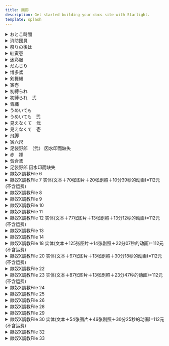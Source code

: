 ```yaml
---
title: 画廊
description: Get started building your docs site with Starlight.
template: splash
---
```



<details>
<summary>おとこ時間</summary>

<div class="grid md:gap-3 md:grid-cols-3 sm:gap-2 sm:grid-cols-2 lg:gap-4 lg:grid-cols-4 xl:gap-5 xl:grid-cols-5 2xl:gap-6 2xl:grid-cols-6">

<Image src="https://res.cloudinary.com/dkhp3hucr/image/upload/v1722171781/Fundoshi/pq008_elzodk.avif" loading="lazy" isZoomed alt="Midas" client:visible />

<Image src="https://res.cloudinary.com/dkhp3hucr/image/upload/v1722171782/Fundoshi/pq009_eqqbyh.avif" loading="lazy" isZoomed alt="Midas" client:visible />

<Image src="https://res.cloudinary.com/dkhp3hucr/image/upload/v1722171783/Fundoshi/pq010_obmu6j.avif" loading="lazy" isZoomed alt="Midas" client:visible />

<Image src="https://res.cloudinary.com/dkhp3hucr/image/upload/v1722171785/Fundoshi/pq011_otakkw.avif" loading="lazy" isZoomed alt="Midas" client:visible />

<Image src="https://res.cloudinary.com/dkhp3hucr/image/upload/v1722171786/Fundoshi/pq012_w6vp9x.avif" loading="lazy" isZoomed alt="Midas" client:visible />

<Image src="https://res.cloudinary.com/dkhp3hucr/image/upload/v1722171779/Fundoshi/pq013_yvssg3.avif" loading="lazy" isZoomed alt="Midas" client:visible />

<Image src="https://res.cloudinary.com/dkhp3hucr/image/upload/v1722171780/Fundoshi/pq014_sjmnov.avif" loading="lazy" isZoomed alt="Midas" client:visible />

<Image src="https://res.cloudinary.com/dkhp3hucr/image/upload/v1722171781/Fundoshi/pq015_ixgqbe.avif" loading="lazy" isZoomed alt="Midas" client:visible />

<Image src="https://res.cloudinary.com/dkhp3hucr/image/upload/v1722171781/Fundoshi/pq016_j66ugd.avif" loading="lazy" isZoomed alt="Midas" client:visible />

<Image src="https://res.cloudinary.com/dkhp3hucr/image/upload/v1722171781/Fundoshi/pq017_ddpg8a.avif" loading="lazy" isZoomed alt="Midas" client:visible />

<Image src="https://res.cloudinary.com/dkhp3hucr/image/upload/v1722171782/Fundoshi/pq018_tylvgn.avif" loading="lazy" isZoomed alt="Midas" client:visible />

</div>

</details>

<details>
<summary>消防団員</summary>

<div class="grid md:gap-3 md:grid-cols-3 sm:gap-2 sm:grid-cols-2 lg:gap-4 lg:grid-cols-4 xl:gap-5 xl:grid-cols-5 2xl:gap-6 2xl:grid-cols-6">

<Image src="https://res.cloudinary.com/dkhp3hucr/image/upload/v1722175609/Fundoshi/wa011_tpngn1.avif" loading="lazy" isZoomed alt="Midas" client:visible />

<Image src="https://res.cloudinary.com/dkhp3hucr/image/upload/v1722176249/Fundoshi/wa012_zushnp.avif" loading="lazy" isZoomed alt="Midas" client:visible />

<Image src="https://res.cloudinary.com/dkhp3hucr/image/upload/v1722176248/Fundoshi/wa013_yhlvuy.avif" loading="lazy" isZoomed alt="Midas" client:visible />

<Image src="https://res.cloudinary.com/dkhp3hucr/image/upload/v1722176296/Fundoshi/wa014_lcgbnd.avif" loading="lazy" isZoomed alt="Midas" client:visible />

<Image src="https://res.cloudinary.com/dkhp3hucr/image/upload/v1722174464/Fundoshi/wa015_mdwayo.avif" loading="lazy" isZoomed alt="Midas" client:visible />

<Image src="https://res.cloudinary.com/dkhp3hucr/image/upload/v1722176296/Fundoshi/wa017_vfbwzj.avif" loading="lazy" isZoomed alt="Midas" client:visible />

<Image src="https://res.cloudinary.com/dkhp3hucr/image/upload/v1722176299/Fundoshi/wa018_ffp750.avif" loading="lazy" isZoomed alt="Midas" client:visible />

</div>

</details>

<details>
<summary>祭りの後は</summary>

<div class="grid md:gap-3 md:grid-cols-3 sm:gap-2 sm:grid-cols-2 lg:gap-4 lg:grid-cols-4 xl:gap-5 xl:grid-cols-5 2xl:gap-6 2xl:grid-cols-6">

<Image src="https://res.cloudinary.com/dkhp3hucr/image/upload/v1722176962/Fundoshi/omaturi-01_vp8una.avif" loading="lazy" isZoomed alt="Midas" client:visible />

<Image src="https://res.cloudinary.com/dkhp3hucr/image/upload/v1722176963/Fundoshi/omaturi-03_vemlps.avif" loading="lazy" isZoomed alt="Midas" client:visible />

<Image src="https://res.cloudinary.com/dkhp3hucr/image/upload/v1722176964/Fundoshi/omaturi-06_tyoyuk.avif" loading="lazy" isZoomed alt="Midas" client:visible />

<Image src="https://res.cloudinary.com/dkhp3hucr/image/upload/v1722176951/Fundoshi/omaturi-09_yqf7v7.avif" loading="lazy" isZoomed alt="Midas" client:visible />

<Image src="https://res.cloudinary.com/dkhp3hucr/image/upload/v1722176951/Fundoshi/omaturi-10_q52yli.avif" loading="lazy" isZoomed alt="Midas" client:visible />
</div>

</details>

<details>
<summary>紅寅壱</summary>

<div class="grid md:gap-3 md:grid-cols-3 sm:gap-2 sm:grid-cols-2 lg:gap-4 lg:grid-cols-4 xl:gap-5 xl:grid-cols-5 2xl:gap-6 2xl:grid-cols-6">

<Image src="https://res.cloudinary.com/dkhp3hucr/image/upload/v1722214810/Fundoshi/at001_h4g5ma.avif" loading="lazy" isZoomed alt="Midas" client:visible />

<Image src="https://res.cloudinary.com/dkhp3hucr/image/upload/v1722214813/Fundoshi/at002_n7xmlo.avif" loading="lazy" isZoomed alt="Midas" client:visible />

<Image src="https://res.cloudinary.com/dkhp3hucr/image/upload/v1722214815/Fundoshi/at003_xtuviu.avif" loading="lazy" isZoomed alt="Midas" client:visible />

<Image src="https://res.cloudinary.com/dkhp3hucr/image/upload/v1722214814/Fundoshi/at005_u2f6gp.avif" loading="lazy" isZoomed alt="Midas" client:visible />

<Image src="https://res.cloudinary.com/dkhp3hucr/image/upload/v1722214817/Fundoshi/at007_ktrrsv.avif" loading="lazy" isZoomed alt="Midas" client:visible />

<Image src="https://res.cloudinary.com/dkhp3hucr/image/upload/v1722214817/Fundoshi/at009_uwkm3m.avif" loading="lazy" isZoomed alt="Midas" client:visible />

<Image src="https://res.cloudinary.com/dkhp3hucr/image/upload/v1722214808/Fundoshi/at010_wbnrhs.avif" loading="lazy" isZoomed alt="Midas" client:visible />

<Image src="https://res.cloudinary.com/dkhp3hucr/image/upload/v1722214808/Fundoshi/at011_xion4l.avif" loading="lazy" isZoomed alt="Midas" client:visible />

<Image src="https://res.cloudinary.com/dkhp3hucr/image/upload/v1722214809/Fundoshi/at012_bycwu5.avif" loading="lazy" isZoomed alt="Midas" client:visible />

<Image src="https://res.cloudinary.com/dkhp3hucr/image/upload/v1722214809/Fundoshi/at013_gixfph.avif" loading="lazy" isZoomed alt="Midas" client:visible />

</div>

</details>

<details>
<summary>迷彩服</summary>

<div class="grid md:gap-3 md:grid-cols-3 sm:gap-2 sm:grid-cols-2 lg:gap-4 lg:grid-cols-4 xl:gap-5 xl:grid-cols-5 2xl:gap-6 2xl:grid-cols-6">

<Image src="https://res.cloudinary.com/dkhp3hucr/image/upload/v1722215124/Fundoshi/m-01_nqvrg5.avif" loading="lazy" isZoomed alt="Midas" client:visible />

<Image src="https://res.cloudinary.com/dkhp3hucr/image/upload/v1722215124/Fundoshi/m-03_pezmht.avif" loading="lazy" isZoomed alt="Midas" client:visible />

<Image src="https://res.cloudinary.com/dkhp3hucr/image/upload/v1722215118/Fundoshi/m-04_wgdrpn.avif" loading="lazy" isZoomed alt="Midas" client:visible />

<Image src="https://res.cloudinary.com/dkhp3hucr/image/upload/v1722215119/Fundoshi/m-05_k06gtd.avif" loading="lazy" isZoomed alt="Midas" client:visible />

<Image src="https://res.cloudinary.com/dkhp3hucr/image/upload/v1722215120/Fundoshi/m-06_lpdy3g.avif" loading="lazy" isZoomed alt="Midas" client:visible />

<Image src="https://res.cloudinary.com/dkhp3hucr/image/upload/v1722215120/Fundoshi/m-07_nhxjq1.avif" loading="lazy" isZoomed alt="Midas" client:visible />

<Image src="https://res.cloudinary.com/dkhp3hucr/image/upload/v1722215123/Fundoshi/m-08_exzity.avif" loading="lazy" isZoomed alt="Midas" client:visible />

</div>

</details>

<details>
<summary>だんじり</summary>

<div class="grid md:gap-3 md:grid-cols-3 sm:gap-2 sm:grid-cols-2 lg:gap-4 lg:grid-cols-4 xl:gap-5 xl:grid-cols-5 2xl:gap-6 2xl:grid-cols-6">

<Image src="https://res.cloudinary.com/dkhp3hucr/image/upload/v1722215373/Fundoshi/okisi-01_isn41g.avif" loading="lazy" isZoomed alt="Midas" client:visible />

<Image src="https://res.cloudinary.com/dkhp3hucr/image/upload/v1722215372/Fundoshi/okisi-05_kuhbrx.avif" loading="lazy" isZoomed alt="Midas" client:visible />

<Image src="https://res.cloudinary.com/dkhp3hucr/image/upload/v1722215376/Fundoshi/okisi-06_wcjybo.avif" loading="lazy" isZoomed alt="Midas" client:visible />

<Image src="https://res.cloudinary.com/dkhp3hucr/image/upload/v1722215375/Fundoshi/okisi-08_xferyt.avif" loading="lazy" isZoomed alt="Midas" client:visible />

<Image src="https://res.cloudinary.com/dkhp3hucr/image/upload/v1722215377/Fundoshi/okisi-09_kvugtf.avif" loading="lazy" isZoomed alt="Midas" client:visible />

<Image src="https://res.cloudinary.com/dkhp3hucr/image/upload/v1722215369/Fundoshi/okisi-10_xsmyfx.avif" loading="lazy" isZoomed alt="Midas" client:visible />

<Image src="https://res.cloudinary.com/dkhp3hucr/image/upload/v1722215365/Fundoshi/okisi-11_oda76m.avif" loading="lazy" isZoomed alt="Midas" client:visible />

<Image src="https://res.cloudinary.com/dkhp3hucr/image/upload/v1722215366/Fundoshi/okisi-12_scd7iy.avif" loading="lazy" isZoomed alt="Midas" client:visible />

<Image src="https://res.cloudinary.com/dkhp3hucr/image/upload/v1722215367/Fundoshi/okisi-13_z8fhrp.avif" loading="lazy" isZoomed alt="Midas" client:visible />

<Image src="https://res.cloudinary.com/dkhp3hucr/image/upload/v1722215371/Fundoshi/okisi-14_cmzwem.avif" loading="lazy" isZoomed alt="Midas" client:visible />

</div>

</details>

<details>
<summary>博多鳶</summary>

<div class="grid md:gap-3 md:grid-cols-3 sm:gap-2 sm:grid-cols-2 lg:gap-4 lg:grid-cols-4 xl:gap-5 xl:grid-cols-5 2xl:gap-6 2xl:grid-cols-6">

<Image src="https://res.cloudinary.com/dkhp3hucr/image/upload/v1722215715/Fundoshi/005yo_ayawzl.avif" loading="lazy" isZoomed alt="Midas" client:visible />

<Image src="https://res.cloudinary.com/dkhp3hucr/image/upload/v1722215721/Fundoshi/009yo_h1po2z.avif" loading="lazy" isZoomed alt="Midas" client:visible />

<Image src="https://res.cloudinary.com/dkhp3hucr/image/upload/v1722215720/Fundoshi/010yo_la7ess.avif" loading="lazy" isZoomed alt="Midas" client:visible />

<Image src="https://res.cloudinary.com/dkhp3hucr/image/upload/v1722215722/Fundoshi/012yo_f3dxnb.avif" loading="lazy" isZoomed alt="Midas" client:visible />

<Image src="https://res.cloudinary.com/dkhp3hucr/image/upload/v1722215716/Fundoshi/013yo_dxtobh.avif" loading="lazy" isZoomed alt="Midas" client:visible />

<Image src="https://res.cloudinary.com/dkhp3hucr/image/upload/v1722215714/Fundoshi/014yo_n2attq.avif" loading="lazy" isZoomed alt="Midas" client:visible />

<Image src="https://res.cloudinary.com/dkhp3hucr/image/upload/v1722215719/Fundoshi/015yo_s9forn.avif" loading="lazy" isZoomed alt="Midas" client:visible />

<Image src="https://res.cloudinary.com/dkhp3hucr/image/upload/v1722215715/Fundoshi/016yo_lsdsmi.avif" loading="lazy" isZoomed alt="Midas" client:visible />

</div>

</details>

<details>
<summary>剣舞縄</summary>

<div class="grid md:gap-3 md:grid-cols-3 sm:gap-2 sm:grid-cols-2 lg:gap-4 lg:grid-cols-4 xl:gap-5 xl:grid-cols-5 2xl:gap-6 2xl:grid-cols-6">

<Image src="https://res.cloudinary.com/dkhp3hucr/image/upload/v1722216035/Fundoshi/2007n_e68e3b.avif" loading="lazy" isZoomed alt="Midas" client:visible />

<Image src="https://res.cloudinary.com/dkhp3hucr/image/upload/v1722216034/Fundoshi/2009n_ckezzs.avif" loading="lazy" isZoomed alt="Midas" client:visible />

<Image src="https://res.cloudinary.com/dkhp3hucr/image/upload/v1722216035/Fundoshi/2011n_vgp8zx.avif" loading="lazy" isZoomed alt="Midas" client:visible />

</div>

</details>

<details>
<summary>寅壱</summary>

<div class="grid md:gap-3 md:grid-cols-3 sm:gap-2 sm:grid-cols-2 lg:gap-4 lg:grid-cols-4 xl:gap-5 xl:grid-cols-5 2xl:gap-6 2xl:grid-cols-6">

<Image src="https://res.cloudinary.com/dkhp3hucr/image/upload/v1722216510/Fundoshi/otora-01_ypu31k.avif" loading="lazy" isZoomed alt="Midas" client:visible />

<Image src="https://res.cloudinary.com/dkhp3hucr/image/upload/v1722216512/Fundoshi/otora-04_bmza9l.avif" loading="lazy" isZoomed alt="Midas" client:visible />

<Image src="https://res.cloudinary.com/dkhp3hucr/image/upload/v1722216515/Fundoshi/otora-05_qxwfid.avif" loading="lazy" isZoomed alt="Midas" client:visible />

<Image src="https://res.cloudinary.com/dkhp3hucr/image/upload/v1722216515/Fundoshi/otora-06_gttyri.avif" loading="lazy" isZoomed alt="Midas" client:visible />

<Image src="https://res.cloudinary.com/dkhp3hucr/image/upload/v1722216517/Fundoshi/otora-07_gt25tt.avif" loading="lazy" isZoomed alt="Midas" client:visible />

<Image src="https://res.cloudinary.com/dkhp3hucr/image/upload/v1722216501/Fundoshi/otora-08_vhomhr.avif" loading="lazy" isZoomed alt="Midas" client:visible />

<Image src="https://res.cloudinary.com/dkhp3hucr/image/upload/v1722216503/Fundoshi/otora-09_qdlaky.avif" loading="lazy" isZoomed alt="Midas" client:visible />

<Image src="https://res.cloudinary.com/dkhp3hucr/image/upload/v1722216503/Fundoshi/otora-10_dba5pl.avif" loading="lazy" isZoomed alt="Midas" client:visible />

<Image src="https://res.cloudinary.com/dkhp3hucr/image/upload/v1722216502/Fundoshi/otora-11_hbbrep.avif" loading="lazy" isZoomed alt="Midas" client:visible />

<Image src="https://res.cloudinary.com/dkhp3hucr/image/upload/v1722216507/Fundoshi/otora-12_lmbgbn.avif" loading="lazy" isZoomed alt="Midas" client:visible />

<Image src="https://res.cloudinary.com/dkhp3hucr/image/upload/v1722216504/Fundoshi/otora-13_e0puld.avif" loading="lazy" isZoomed alt="Midas" client:visible />

<Image src="https://res.cloudinary.com/dkhp3hucr/image/upload/v1722216508/Fundoshi/otora-14_cqpzud.avif" loading="lazy" isZoomed alt="Midas" client:visible />

</div>

</details>

<details>
<summary>初縛られ</summary>

<div class="grid md:gap-3 md:grid-cols-3 sm:gap-2 sm:grid-cols-2 lg:gap-4 lg:grid-cols-4 xl:gap-5 xl:grid-cols-5 2xl:gap-6 2xl:grid-cols-6">

<Image src="https://res.cloudinary.com/dkhp3hucr/image/upload/v1722217384/Fundoshi/f-03_hvjm1l.avif" loading="lazy" isZoomed alt="Midas" client:visible />

<Image src="https://res.cloudinary.com/dkhp3hucr/image/upload/v1722217386/Fundoshi/f-04_bgyvn5.avif" loading="lazy" isZoomed alt="Midas" client:visible />

<Image src="https://res.cloudinary.com/dkhp3hucr/image/upload/v1722217388/Fundoshi/f-05_w25tos.avif" loading="lazy" isZoomed alt="Midas" client:visible />

<Image src="https://res.cloudinary.com/dkhp3hucr/image/upload/v1722217389/Fundoshi/f-06_q5gjrp.avif" loading="lazy" isZoomed alt="Midas" client:visible />

<Image src="https://res.cloudinary.com/dkhp3hucr/image/upload/v1722217391/Fundoshi/f-07_e6mmkh.avif" loading="lazy" isZoomed alt="Midas" client:visible />

<Image src="https://res.cloudinary.com/dkhp3hucr/image/upload/v1722217392/Fundoshi/f-08_az3pmn.avif" loading="lazy" isZoomed alt="Midas" client:visible />

<Image src="https://res.cloudinary.com/dkhp3hucr/image/upload/v1722217395/Fundoshi/f-09_vv2hfe.avif" loading="lazy" isZoomed alt="Midas" client:visible />

<Image src="https://res.cloudinary.com/dkhp3hucr/image/upload/v1722217359/Fundoshi/f-11_wtyjfr.avif" loading="lazy" isZoomed alt="Midas" client:visible />

<Image src="https://res.cloudinary.com/dkhp3hucr/image/upload/v1722217360/Fundoshi/f-12_ocuabo.avif" loading="lazy" isZoomed alt="Midas" client:visible />

<Image src="https://res.cloudinary.com/dkhp3hucr/image/upload/v1722217361/Fundoshi/f-13_lczbqw.avif" loading="lazy" isZoomed alt="Midas" client:visible />

<Image src="https://res.cloudinary.com/dkhp3hucr/image/upload/v1722217361/Fundoshi/f-14_qicxlo.avif" loading="lazy" isZoomed alt="Midas" client:visible />

<Image src="https://res.cloudinary.com/dkhp3hucr/image/upload/v1722217367/Fundoshi/f-15_ron3kc.avif" loading="lazy" isZoomed alt="Midas" client:visible />

<Image src="https://res.cloudinary.com/dkhp3hucr/image/upload/v1722217368/Fundoshi/f-16_kmkbtl.avif" loading="lazy" isZoomed alt="Midas" client:visible />

<Image src="https://res.cloudinary.com/dkhp3hucr/image/upload/v1722217379/Fundoshi/f-17_fdxuff.avif" loading="lazy" isZoomed alt="Midas" client:visible />

<Image src="https://res.cloudinary.com/dkhp3hucr/image/upload/v1722217382/Fundoshi/f-18_qjngze.avif" loading="lazy" isZoomed alt="Midas" client:visible />

<Image src="https://res.cloudinary.com/dkhp3hucr/image/upload/v1722217383/Fundoshi/f-20_wlj5un.avif" loading="lazy" isZoomed alt="Midas" client:visible />

</div>

</details>

<details>
<summary>初縛られ　弐</summary>

<div class="grid md:gap-3 md:grid-cols-3 sm:gap-2 sm:grid-cols-2 lg:gap-4 lg:grid-cols-4 xl:gap-5 xl:grid-cols-5 2xl:gap-6 2xl:grid-cols-6">

<Image src="https://res.cloudinary.com/dkhp3hucr/image/upload/v1722217848/Fundoshi/f-21_bagedj.avif" loading="lazy" isZoomed alt="Midas" client:visible />

<Image src="https://res.cloudinary.com/dkhp3hucr/image/upload/v1722217843/Fundoshi/f-22_l0qx6f.avif" loading="lazy" isZoomed alt="Midas" client:visible />

<Image src="https://res.cloudinary.com/dkhp3hucr/image/upload/v1722217843/Fundoshi/f-23_y2bkcp.avif" loading="lazy" isZoomed alt="Midas" client:visible />

<Image src="https://res.cloudinary.com/dkhp3hucr/image/upload/v1722217841/Fundoshi/f-27_scm9ui.avif" loading="lazy" isZoomed alt="Midas" client:visible />

<Image src="https://res.cloudinary.com/dkhp3hucr/image/upload/v1722217842/Fundoshi/f-28_awbvsp.avif" loading="lazy" isZoomed alt="Midas" client:visible />

</div>

</details>

<details>
<summary>青縄</summary>

<div class="grid md:gap-3 md:grid-cols-3 sm:gap-2 sm:grid-cols-2 lg:gap-4 lg:grid-cols-4 xl:gap-5 xl:grid-cols-5 2xl:gap-6 2xl:grid-cols-6">

<Image src="https://res.cloudinary.com/dkhp3hucr/image/upload/v1722218215/Fundoshi/tabiy-05_eeroxj.avif" loading="lazy" isZoomed alt="Midas" client:visible />

<Image src="https://res.cloudinary.com/dkhp3hucr/image/upload/v1722218216/Fundoshi/tabiy-06_i6yp5v.avif" loading="lazy" isZoomed alt="Midas" client:visible />

<Image src="https://res.cloudinary.com/dkhp3hucr/image/upload/v1722218226/Fundoshi/tabiy-07_u9j8mt.avif" loading="lazy" isZoomed alt="Midas" client:visible />

<Image src="https://res.cloudinary.com/dkhp3hucr/image/upload/v1722218224/Fundoshi/tabiy-08_akuxnn.avif" loading="lazy" isZoomed alt="Midas" client:visible />

<Image src="https://res.cloudinary.com/dkhp3hucr/image/upload/v1722218216/Fundoshi/tabiy-09_jvh7zh.avif" loading="lazy" isZoomed alt="Midas" client:visible />

<Image src="https://res.cloudinary.com/dkhp3hucr/image/upload/v1722218231/Fundoshi/tabiy-10_v66nmg.avif" loading="lazy" isZoomed alt="Midas" client:visible />

<Image src="https://res.cloudinary.com/dkhp3hucr/image/upload/v1722218224/Fundoshi/tabiy-11_dnkvfj.avif" loading="lazy" isZoomed alt="Midas" client:visible />

<Image src="https://res.cloudinary.com/dkhp3hucr/image/upload/v1722218232/Fundoshi/tabiy-12_rcv2au.avif" loading="lazy" isZoomed alt="Midas" client:visible />

<Image src="https://res.cloudinary.com/dkhp3hucr/image/upload/v1722218229/Fundoshi/tabiy-13_hewmkx.avif" loading="lazy" isZoomed alt="Midas" client:visible />

<Image src="https://res.cloudinary.com/dkhp3hucr/image/upload/v1722218234/Fundoshi/tabiy-14_gpl0qn.avif" loading="lazy" isZoomed alt="Midas" client:visible />

<Image src="https://res.cloudinary.com/dkhp3hucr/image/upload/v1722218236/Fundoshi/tabiy-15_noagyk.avif" loading="lazy" isZoomed alt="Midas" client:visible />

<Image src="https://res.cloudinary.com/dkhp3hucr/image/upload/v1722218237/Fundoshi/tabiy-16_hs3wis.avif" loading="lazy" isZoomed alt="Midas" client:visible />

<Image src="https://res.cloudinary.com/dkhp3hucr/image/upload/v1722218214/Fundoshi/tabiy-17_lncx5n.avif" loading="lazy" isZoomed alt="Midas" client:visible />

</div>

</details>

<details>
<summary>うめいても</summary>

<div class="grid md:gap-3 md:grid-cols-3 sm:gap-2 sm:grid-cols-2 lg:gap-4 lg:grid-cols-4 xl:gap-5 xl:grid-cols-5 2xl:gap-6 2xl:grid-cols-6">

<Image src="https://res.cloudinary.com/dkhp3hucr/image/upload/v1722218673/Fundoshi/syo-01_qoamxu.avif" loading="lazy" isZoomed alt="Midas" client:visible />

<Image src="https://res.cloudinary.com/dkhp3hucr/image/upload/v1722218674/Fundoshi/syo-02_vmyrcq.avif" loading="lazy" isZoomed alt="Midas" client:visible />

<Image src="https://res.cloudinary.com/dkhp3hucr/image/upload/v1722218676/Fundoshi/syo-03_mfh84j.avif" loading="lazy" isZoomed alt="Midas" client:visible />

<Image src="https://res.cloudinary.com/dkhp3hucr/image/upload/v1722218680/Fundoshi/syo-04_mrw7e6.avif" loading="lazy" isZoomed alt="Midas" client:visible />

<Image src="https://res.cloudinary.com/dkhp3hucr/image/upload/v1722218688/Fundoshi/syo-07_noa7bm.avif" loading="lazy" isZoomed alt="Midas" client:visible />

<Image src="https://res.cloudinary.com/dkhp3hucr/image/upload/v1722218683/Fundoshi/syo-09_bp0xno.avif" loading="lazy" isZoomed alt="Midas" client:visible />

<Image src="https://res.cloudinary.com/dkhp3hucr/image/upload/v1722218691/Fundoshi/syo-10_ogndm8.avif" loading="lazy" isZoomed alt="Midas" client:visible />

<Image src="https://res.cloudinary.com/dkhp3hucr/image/upload/v1722218681/Fundoshi/syo-11_mcxq7y.avif" loading="lazy" isZoomed alt="Midas" client:visible />

<Image src="https://res.cloudinary.com/dkhp3hucr/image/upload/v1722218686/Fundoshi/syo-12_itz7jv.avif" loading="lazy" isZoomed alt="Midas" client:visible />

<Image src="https://res.cloudinary.com/dkhp3hucr/image/upload/v1722218674/Fundoshi/syo-17_lviued.avif" loading="lazy" isZoomed alt="Midas" client:visible />

</div>

</details>

<details>
<summary>うめいても　弐</summary>

<div class="grid md:gap-3 md:grid-cols-3 sm:gap-2 sm:grid-cols-2 lg:gap-4 lg:grid-cols-4 xl:gap-5 xl:grid-cols-5 2xl:gap-6 2xl:grid-cols-6">

<Image src="https://res.cloudinary.com/dkhp3hucr/image/upload/v1722219055/Fundoshi/syo-20_xfc9st.avif" loading="lazy" isZoomed alt="Midas" client:visible />

<Image src="https://res.cloudinary.com/dkhp3hucr/image/upload/v1722219046/Fundoshi/syo-21_h2vtnt.avif" loading="lazy" isZoomed alt="Midas" client:visible />

<Image src="https://res.cloudinary.com/dkhp3hucr/image/upload/v1722219051/Fundoshi/syo-22_q27ce5.avif" loading="lazy" isZoomed alt="Midas" client:visible />

<Image src="https://res.cloudinary.com/dkhp3hucr/image/upload/v1722219051/Fundoshi/syo-23_m99gxn.avif" loading="lazy" isZoomed alt="Midas" client:visible />

<Image src="https://res.cloudinary.com/dkhp3hucr/image/upload/v1722219056/Fundoshi/syo-24_hizdln.avif" loading="lazy" isZoomed alt="Midas" client:visible />

<Image src="https://res.cloudinary.com/dkhp3hucr/image/upload/v1722219041/Fundoshi/syo-25_hsqgx5.avif" loading="lazy" isZoomed alt="Midas" client:visible />

<Image src="https://res.cloudinary.com/dkhp3hucr/image/upload/v1722219041/Fundoshi/syo-26_axouti.avif" loading="lazy" isZoomed alt="Midas" client:visible />

<Image src="https://res.cloudinary.com/dkhp3hucr/image/upload/v1722219042/Fundoshi/syo-27_ygtvv2.avif" loading="lazy" isZoomed alt="Midas" client:visible />

<Image src="https://res.cloudinary.com/dkhp3hucr/image/upload/v1722219050/Fundoshi/syo-28_x1c5p9.avif" loading="lazy" isZoomed alt="Midas" client:visible />

<Image src="https://res.cloudinary.com/dkhp3hucr/image/upload/v1722219045/Fundoshi/syo-29_v19wd8.avif" loading="lazy" isZoomed alt="Midas" client:visible />

<Image src="https://res.cloudinary.com/dkhp3hucr/image/upload/v1722219042/Fundoshi/syo-30_k9uypc.avif" loading="lazy" isZoomed alt="Midas" client:visible />

</div>

</details>

<details>
<summary>見えなくて　弐</summary>

<div class="grid md:gap-3 md:grid-cols-3 sm:gap-2 sm:grid-cols-2 lg:gap-4 lg:grid-cols-4 xl:gap-5 xl:grid-cols-5 2xl:gap-6 2xl:grid-cols-6">

<Image src="https://res.cloudinary.com/dkhp3hucr/image/upload/v1722220048/Fundoshi/taka-40_c2zs4v.avif" loading="lazy" isZoomed alt="Midas" client:visible />

<Image src="https://res.cloudinary.com/dkhp3hucr/image/upload/v1722220058/Fundoshi/taka-41_lisudl.avif" loading="lazy" isZoomed alt="Midas" client:visible />

<Image src="https://res.cloudinary.com/dkhp3hucr/image/upload/v1722220050/Fundoshi/taka-42_ztplky.avif" loading="lazy" isZoomed alt="Midas" client:visible />

<Image src="https://res.cloudinary.com/dkhp3hucr/image/upload/v1722220056/Fundoshi/taka-43_soke6r.avif" loading="lazy" isZoomed alt="Midas" client:visible />

<Image src="https://res.cloudinary.com/dkhp3hucr/image/upload/v1722220060/Fundoshi/taka-44_xn7qv0.avif" loading="lazy" isZoomed alt="Midas" client:visible />

<Image src="https://res.cloudinary.com/dkhp3hucr/image/upload/v1722220061/Fundoshi/taka-49_xor0zt.avif" loading="lazy" isZoomed alt="Midas" client:visible />

<Image src="https://res.cloudinary.com/dkhp3hucr/image/upload/v1722220063/Fundoshi/taka-50_lpw4ud.avif" loading="lazy" isZoomed alt="Midas" client:visible />

<Image src="https://res.cloudinary.com/dkhp3hucr/image/upload/v1722220065/Fundoshi/taka-51_zgh1qm.avif" loading="lazy" isZoomed alt="Midas" client:visible />

<Image src="https://res.cloudinary.com/dkhp3hucr/image/upload/v1722220047/Fundoshi/taka-59_znuhpm.avif" loading="lazy" isZoomed alt="Midas" client:visible />

<Image src="https://res.cloudinary.com/dkhp3hucr/image/upload/v1722220049/Fundoshi/taka-61_jkxfhn.avif" loading="lazy" isZoomed alt="Midas" client:visible />

<Image src="https://res.cloudinary.com/dkhp3hucr/image/upload/v1722220053/Fundoshi/taka-62_frxpkl.avif" loading="lazy" isZoomed alt="Midas" client:visible />

<Image src="https://res.cloudinary.com/dkhp3hucr/image/upload/v1722220054/Fundoshi/taka-64_fryzde.avif" loading="lazy" isZoomed alt="Midas" client:visible />

</div>

</details>

<details>
<summary>見えなくて　壱</summary>

<div class="grid md:gap-3 md:grid-cols-3 sm:gap-2 sm:grid-cols-2 lg:gap-4 lg:grid-cols-4 xl:gap-5 xl:grid-cols-5 2xl:gap-6 2xl:grid-cols-6">

<Image src="https://res.cloudinary.com/dkhp3hucr/image/upload/v1722220507/Fundoshi/taka-15_m7slkx.avif" loading="lazy" isZoomed alt="Midas" client:visible />

<Image src="https://res.cloudinary.com/dkhp3hucr/image/upload/v1722220498/Fundoshi/taka-17_fpk5et.avif" loading="lazy" isZoomed alt="Midas" client:visible />

<Image src="https://res.cloudinary.com/dkhp3hucr/image/upload/v1722220502/Fundoshi/taka-19_dxbd7x.avif" loading="lazy" isZoomed alt="Midas" client:visible />

<Image src="https://res.cloudinary.com/dkhp3hucr/image/upload/v1722220502/Fundoshi/taka-20_kbbtix.avif" loading="lazy" isZoomed alt="Midas" client:visible />

<Image src="https://res.cloudinary.com/dkhp3hucr/image/upload/v1722220504/Fundoshi/taka-23_ok4mmp.avif" loading="lazy" isZoomed alt="Midas" client:visible />

<Image src="https://res.cloudinary.com/dkhp3hucr/image/upload/v1722220492/Fundoshi/taka-25_ms9hoh.avif" loading="lazy" isZoomed alt="Midas" client:visible />

<Image src="https://res.cloudinary.com/dkhp3hucr/image/upload/v1722220493/Fundoshi/taka-27_hqqp3x.avif" loading="lazy" isZoomed alt="Midas" client:visible />

<Image src="https://res.cloudinary.com/dkhp3hucr/image/upload/v1722220493/Fundoshi/taka-29_z9khp8.avif" loading="lazy" isZoomed alt="Midas" client:visible />

<Image src="https://res.cloudinary.com/dkhp3hucr/image/upload/v1722220497/Fundoshi/taka-30_ou0klg.avif" loading="lazy" isZoomed alt="Midas" client:visible />

</div>

</details>

<details>
<summary>飛脚</summary>

<div class="grid md:gap-3 md:grid-cols-3 sm:gap-2 sm:grid-cols-2 lg:gap-4 lg:grid-cols-4 xl:gap-5 xl:grid-cols-5 2xl:gap-6 2xl:grid-cols-6">

<Image src="https://res.cloudinary.com/dkhp3hucr/image/upload/v1722263899/Fundoshi/tk-hikyaku-02_xqwmxw.avif" loading="lazy" isZoomed alt="Midas" client:visible />

<Image src="https://res.cloudinary.com/dkhp3hucr/image/upload/v1722263899/Fundoshi/tk-hikyaku-03_yfqlcy.avif" loading="lazy" isZoomed alt="Midas" client:visible />

<Image src="https://res.cloudinary.com/dkhp3hucr/image/upload/v1722263899/Fundoshi/tk-hikyaku-04_c7xu2m.avif" loading="lazy" isZoomed alt="Midas" client:visible />

<Image src="https://res.cloudinary.com/dkhp3hucr/image/upload/v1722263900/Fundoshi/tk-hikyaku-05_b9qtrx.avif" loading="lazy" isZoomed alt="Midas" client:visible />

<Image src="https://res.cloudinary.com/dkhp3hucr/image/upload/v1722263901/Fundoshi/tk-hikyaku-09_tcfst4.avif" loading="lazy" isZoomed alt="Midas" client:visible />

<Image src="https://res.cloudinary.com/dkhp3hucr/image/upload/v1722263901/Fundoshi/tk-hikyaku-10_gawiil.avif" loading="lazy" isZoomed alt="Midas" client:visible />

<Image src="https://res.cloudinary.com/dkhp3hucr/image/upload/v1722263901/Fundoshi/tk-hikyaku-11_b0kdzx.avif" loading="lazy" isZoomed alt="Midas" client:visible />

<Image src="https://res.cloudinary.com/dkhp3hucr/image/upload/v1722263371/Fundoshi/tk-hikyaku-12_ovlpmw.avif" loading="lazy" isZoomed alt="Midas" client:visible />

<Image src="https://res.cloudinary.com/dkhp3hucr/image/upload/v1722263899/Fundoshi/tk-hikyaku-13_ffn1uw.avif" loading="lazy" isZoomed alt="Midas" client:visible />

<Image src="https://res.cloudinary.com/dkhp3hucr/image/upload/v1722263899/Fundoshi/tk-hikyaku-14_xehewv.avif" loading="lazy" isZoomed alt="Midas" client:visible />

</div>

</details>

<details>
<summary>寅六尺</summary>

<div class="grid md:gap-3 md:grid-cols-3 sm:gap-2 sm:grid-cols-2 lg:gap-4 lg:grid-cols-4 xl:gap-5 xl:grid-cols-5 2xl:gap-6 2xl:grid-cols-6">

<Image src="https://res.cloudinary.com/dkhp3hucr/image/upload/v1722265104/Fundoshi/u-02_vvlihz.avif" loading="lazy" isZoomed alt="Midas" client:visible />

<Image src="https://res.cloudinary.com/dkhp3hucr/image/upload/v1722265103/Fundoshi/u-03_po9pkb.avif" loading="lazy" isZoomed alt="Midas" client:visible />

<Image src="https://res.cloudinary.com/dkhp3hucr/image/upload/v1722265105/Fundoshi/u-04_tscmbm.avif" loading="lazy" isZoomed alt="Midas" client:visible />

<Image src="https://res.cloudinary.com/dkhp3hucr/image/upload/v1722265104/Fundoshi/u-05_pflppj.avif" loading="lazy" isZoomed alt="Midas" client:visible />

<Image src="https://res.cloudinary.com/dkhp3hucr/image/upload/v1722265102/Fundoshi/u-09_f3vzmn.avif" loading="lazy" isZoomed alt="Midas" client:visible />

<Image src="https://res.cloudinary.com/dkhp3hucr/image/upload/v1722265102/Fundoshi/u-10_ahh9o3.avif" loading="lazy" isZoomed alt="Midas" client:visible />

<Image src="https://res.cloudinary.com/dkhp3hucr/image/upload/v1722265103/Fundoshi/u-11_jpf5kn.avif" loading="lazy" isZoomed alt="Midas" client:visible />

<Image src="https://res.cloudinary.com/dkhp3hucr/image/upload/v1722265103/Fundoshi/u-12_ptiipe.avif" loading="lazy" isZoomed alt="Midas" client:visible />

</div>

</details>

<details>
<summary>足袋野郎　（弐） 因水印而缺失</summary>

<div class="grid md:gap-3 md:grid-cols-3 sm:gap-2 sm:grid-cols-2 lg:gap-4 lg:grid-cols-4 xl:gap-5 xl:grid-cols-5 2xl:gap-6 2xl:grid-cols-6">

<Image src="https://res.cloudinary.com/dkhp3hucr/image/upload/v1722314788/Fundoshi/tk-n-tabiyarou-11_z9tm9e.avif" loading="lazy" isZoomed alt="Midas" client:visible />

<Image src="https://res.cloudinary.com/dkhp3hucr/image/upload/v1722314790/Fundoshi/tk-n-tabiyarou-12_oogfea.avif" loading="lazy" isZoomed alt="Midas" client:visible />

<Image src="https://res.cloudinary.com/dkhp3hucr/image/upload/v1722314790/Fundoshi/tk-n-tabiyarou-13_mewzz6.avif" loading="lazy" isZoomed alt="Midas" client:visible />

<Image src="https://res.cloudinary.com/dkhp3hucr/image/upload/v1722314789/Fundoshi/tk-n-tabiyarou-18_ikhcx9.avif" loading="lazy" isZoomed alt="Midas" client:visible />

<Image src="https://res.cloudinary.com/dkhp3hucr/image/upload/v1722314789/Fundoshi/tk-n-tabiyarou-19_eljerc.avif" loading="lazy" isZoomed alt="Midas" client:visible />

<Image src="https://res.cloudinary.com/dkhp3hucr/image/upload/v1722314788/Fundoshi/tk-n-tabiyarou-20_tqp6oj.avif" loading="lazy" isZoomed alt="Midas" client:visible />

<Image src="https://res.cloudinary.com/dkhp3hucr/image/upload/v1722314790/Fundoshi/tk-n-tabiyarou-22_iqeewg.avif" loading="lazy" isZoomed alt="Midas" client:visible />

</div>

</details>

<details>
<summary>赤　褌</summary>

<div class="grid md:gap-3 md:grid-cols-3 sm:gap-2 sm:grid-cols-2 lg:gap-4 lg:grid-cols-4 xl:gap-5 xl:grid-cols-5 2xl:gap-6 2xl:grid-cols-6">

<Image src="https://res.cloudinary.com/dkhp3hucr/image/upload/v1722315927/Fundoshi/tk-n-akafun-02_badrzd.avif" loading="lazy" isZoomed alt="Midas" client:visible />

<Image src="https://res.cloudinary.com/dkhp3hucr/image/upload/v1722315926/Fundoshi/tk-n-akafun-04_jcpw0j.avif" loading="lazy" isZoomed alt="Midas" client:visible />

<Image src="https://res.cloudinary.com/dkhp3hucr/image/upload/v1722315926/Fundoshi/tk-n-akafun-05_srkdmi.avif" loading="lazy" isZoomed alt="Midas" client:visible />

<Image src="https://res.cloudinary.com/dkhp3hucr/image/upload/v1722315927/Fundoshi/tk-n-akafun-08_fulhtp.avif" loading="lazy" isZoomed alt="Midas" client:visible />

</div>

</details>

<details>
<summary>気合鳶</summary>

<div class="grid md:gap-3 md:grid-cols-3 sm:gap-2 sm:grid-cols-2 lg:gap-4 lg:grid-cols-4 xl:gap-5 xl:grid-cols-5 2xl:gap-6 2xl:grid-cols-6">

<Image src="https://res.cloudinary.com/dkhp3hucr/image/upload/v1722316263/Fundoshi/n-k-01_p218qz.avif" loading="lazy" isZoomed alt="Midas" client:visible />

<Image src="https://res.cloudinary.com/dkhp3hucr/image/upload/v1722316262/Fundoshi/n-k-03_qtf8ko.avif" loading="lazy" isZoomed alt="Midas" client:visible />

<Image src="https://res.cloudinary.com/dkhp3hucr/image/upload/v1722316263/Fundoshi/n-k-05_dusr7v.avif" loading="lazy" isZoomed alt="Midas" client:visible />

<Image src="https://res.cloudinary.com/dkhp3hucr/image/upload/v1722316262/Fundoshi/n-k-09_ovxrnp.avif" loading="lazy" isZoomed alt="Midas" client:visible />

</div>

</details>

<details>
<summary>足袋野郎 因水印而缺失</summary>

<div class="grid md:gap-3 md:grid-cols-3 sm:gap-2 sm:grid-cols-2 lg:gap-4 lg:grid-cols-4 xl:gap-5 xl:grid-cols-5 2xl:gap-6 2xl:grid-cols-6">

<Image src="https://res.cloudinary.com/dkhp3hucr/image/upload/v1722317225/Fundoshi/tk-n-tabiyarou-01_cleanup_fvtfue.avif" loading="lazy" isZoomed alt="Midas" client:visible />

<Image src="https://res.cloudinary.com/dkhp3hucr/image/upload/v1722317225/Fundoshi/tk-n-tabiyarou-04_cleanup_myska7.avif" loading="lazy" isZoomed alt="Midas" client:visible />

<Image src="https://res.cloudinary.com/dkhp3hucr/image/upload/v1722317224/Fundoshi/tk-n-tabiyarou-05_cleanup_i4jx6g.avif" loading="lazy" isZoomed alt="Midas" client:visible />

<Image src="https://res.cloudinary.com/dkhp3hucr/image/upload/v1722317224/Fundoshi/tk-n-tabiyarou-10_cleanup_ttpk34.avif" loading="lazy" isZoomed alt="Midas" client:visible />

</div>

</details>

<details>
<summary>隷奴X調教File 6</summary>

思及今岁已末，遂决意于晴日携伴赴山中废弃谷仓，行悬吊鞭笞之戏，此乃今年最后一次露天调教。
途中驻足麦当劳用膳，随后直奔山中。
抵达谷仓伊始，即以十二毫米麻绳备悬吊之具。
X仅着六尺褌与长裤，上身赤裸。先缚其胸上下，复于腋下合二绳为一，又以辅绳缚其腹、股与臀下。
蒙其双目悬空后，予以乳首之刑。继而褪其裤，隔六尺褌或自褌侧施以阳物之责。终褪其褌，使之一丝不挂。
随后，系绳于两踝，使其双腿大张悬空。
复以褪下之六尺褌堵其口，使不能出声。为使其仰首，又将绳系于悬吊之绳。继而以麻绳缚其双踝，予以乳首与
阳物之责。悬吊毕，放其下地，解其胸绳，只见绳痕清晰可辨，红若朱砂，遂摄影留念。
随后行鞭笞之戏。将其双腕缚于谷仓栅栏，使臀部突出，以玫瑰鞭抽打其背与臀。最后，以假阳具插入其后庭，以示调教。
摄录此过程后本欲收场，奈何X央求再施鞭刑，遂又行鞭笞之戏，方才返回房中。

<div class="grid md:gap-3 md:grid-cols-3 sm:gap-2 sm:grid-cols-2 lg:gap-4 lg:grid-cols-4 xl:gap-5 xl:grid-cols-5 2xl:gap-6 2xl:grid-cols-6">

<Image src="https://res.cloudinary.com/dkhp3hucr/image/upload/v1722437357/Fundoshi/%EF%BC%91_1_cc417d.avif" loading="lazy" isZoomed alt="Midas" client:visible />

<Image src="https://res.cloudinary.com/dkhp3hucr/image/upload/v1722437357/Fundoshi/%EF%BC%91_zaeehb.avif" loading="lazy" isZoomed alt="Midas" client:visible />

<Image src="https://res.cloudinary.com/dkhp3hucr/image/upload/v1722437357/Fundoshi/14_oxbzif.avif" loading="lazy" isZoomed alt="Midas" client:visible />

<Image src="https://res.cloudinary.com/dkhp3hucr/image/upload/v1722437357/Fundoshi/13_tce6qh.avif" loading="lazy" isZoomed alt="Midas" client:visible />

</div>

</details>

<details>
<summary>隷奴X調教File 7 实体(文本＋70张图片＋20张剧照＋10分39秒的动画)=112元(不含运费)</summary>

Ａ扩张后，为了外出就餐而进行的束缚，这次的约束是为了今后的调教，保持捆绑状态回到家中，自行解开绳索，
用变形的龟甲缚绑好后穿上衣服，出门用餐。在店里让其敞开前襟露出绳索，边吃边拍照。
之后回到房间，让其自行解开绳索。确认身上留有绳痕后再次穿上衣服，驱车前往之前去过的，有露天温泉的
大众澡堂。到达时已近午夜十一点。在澡堂入口附近拍照后进入。
从更衣室到内汤。与一对眼神中能辨识出是同好的情侣擦肩而过。
我们分别进入露天浴池。有几个结伴而来的朋友、情侣和独自一人的同好。我先进入蒸汽浴室。
我命令Ｘ这次进入时不要用毛巾遮挡光洁如玉的私处，因为上次进入时用毛巾遮挡，坐在椅子上时也没有拿开。
浴室里有两个人，其中一人坐在椅子上没有遮挡前面。我进去时，两人都看了过来。我坐在角落里稍等片刻，Ｘ进来后
坐在稍远的椅子上。蒸汽散去，可以看到其光洁无毛。观察两个男人，发现他们时不时偷瞄Ｘ，一人毛巾下鼓起，
另一人用毛巾遮掩半勃起的前端。没有进一步发展，所以我稍后离开了蒸汽浴室。
Ｘ随即也出来了，我们两人一起去了壶汤。在那里进行了Ｐ责和Ａ责。
之后再次分别进入露天浴池，最后又去了蒸汽浴室，等无人时进行了调教。
因为是工作日，同好较少，没有出现有趣的情况，但这次Ｘ没有遮挡前面，向几位同好展露了身体，
比起上次，调教又前进了一步，但我打算继续调教，直到他能在他人注视下勃起为止。
回到房间时已近凌晨一点。
在回家的玄关处亲吻后，责弄了勃起的Ｘ的Ｐ，然后让他用口侍奉我的Ｐ，结束了这次的调教。

<div class="grid md:gap-3 md:grid-cols-3 sm:gap-2 sm:grid-cols-2 lg:gap-4 lg:grid-cols-4 xl:gap-5 xl:grid-cols-5 2xl:gap-6 2xl:grid-cols-6">

<Image src="https://res.cloudinary.com/dkhp3hucr/image/upload/v1722437529/Fundoshi/3_ffzsbu.avif" loading="lazy" isZoomed alt="Midas" client:visible />

<Image src="https://res.cloudinary.com/dkhp3hucr/image/upload/v1722437529/Fundoshi/1_m79eak.avif" loading="lazy" isZoomed alt="Midas" client:visible />

<Image src="https://res.cloudinary.com/dkhp3hucr/image/upload/v1722437529/Fundoshi/5_exnopg.avif" loading="lazy" isZoomed alt="Midas" client:visible />

<Image src="https://res.cloudinary.com/dkhp3hucr/image/upload/v1722437529/Fundoshi/10_ymoslk.avif" loading="lazy" isZoomed alt="Midas" client:visible />

<Image src="https://res.cloudinary.com/dkhp3hucr/image/upload/v1722437530/Fundoshi/11_uhsvwk.avif" loading="lazy" isZoomed alt="Midas" client:visible />

<Image src="https://res.cloudinary.com/dkhp3hucr/image/upload/v1722437846/Fundoshi/13_n1nooa.avif" loading="lazy" isZoomed alt="Midas" client:visible />

<Image src="https://res.cloudinary.com/dkhp3hucr/image/upload/v1722437528/Fundoshi/17_h25bz1.avif" loading="lazy" isZoomed alt="Midas" client:visible />

</div>

</details>

<details>
<summary>隷奴X調教File 8</summary>

用过午膳后，又将X大字形立于墙格前，蒙其双目，不仅以绳勒其口，缚其手足，更将其双臂与胸膛
皆系于格上。先以手挑逗其乳首与那话儿，继而以麻绳分缚其根部与玉袋，复将绳端系于胸前。
其后，令其系紧六尺，复以麻绳施以龟甲缚，缚其那话儿与玉袋根部，又缚其胸与后手，推至阳台，以巾蔽目调教。
解去六尺，令其赤身跪地，以口侍奉吾之阳物，继而纳入其穴。
归房后，令其俯卧于床，以指戏其穴。此番于腰下垫枕，铺巾令其仰卧，
抬起双腿，命X以手分开臀瓣，先以假阳具扩张其穴，继而以指探入，由一至五，再以双手各四指同时进入，
或张或握，变换指形。此次几近可没至腕。
本欲调教后小憩，不料已过四时。急忙解绳入浴，为其穿上开裆裤，又以麻绳为其施以可自解之龟甲缚，着其西装，
掐点五时离开欢场。
随后带其游览新宿地下街厕所，又夜游公园厕所。共进晚餐后，在新宿站分别。
X仍着西装，身缚绳索，乘车归家。

<div class="grid md:gap-3 md:grid-cols-3 sm:gap-2 sm:grid-cols-2 lg:gap-4 lg:grid-cols-4 xl:gap-5 xl:grid-cols-5 2xl:gap-6 2xl:grid-cols-6">

<Image src="https://res.cloudinary.com/dkhp3hucr/image/upload/v1722437875/Fundoshi/10_m4l3bq.avif" loading="lazy" isZoomed alt="Midas" client:visible />

<Image src="https://res.cloudinary.com/dkhp3hucr/image/upload/v1722437874/Fundoshi/11_wbscwp.avif" loading="lazy" isZoomed alt="Midas" client:visible />

</div>

</details>

<details>
<summary>隷奴X調教File 9</summary>

吾的奴隶Ｘ第九回调教，乃是紧缚其身，以假阳具等物调教其后庭，复于澡堂中施以羞耻之法。
暮色六时，Ｘ来也。吾于门前，授其主仆之证——专属项圈。戴圈毕，亲吻之，引其入室。
命Ｘ立于吾前，蒙其双目，令其褪去衣衫。仅剩六尺褌，后缚其手，去其六尺，夹其乳首，复为剃毛。
涂抹剃须膏于阴毛玉上，其阳物已然勃起，淫液如珠，垂丝及地。
剃毛既毕，拉扯摇晃乳夹之链，责罚其乳，阳物再度昂扬，淫液如丝垂地。
继而令其四肢着地，以手掌抽打其臀，复剃其臀部及菊花周围毛发。
紧缚随之，先令系六尺，以布蒙眼，麻绳自颈至胸与臂一并缚之，双手前伸，以绳扣缚之。
复以木制晾衣夹夹其乳首，穿红绳其中，拉扯摇晃，施以调教之术。
继而令其仰卧，双足上举，缚其足踝，以长绳贯穿手腕足踝之绳固定之，去其六尺，插入假阳具，以绳
固定之使不脱落，令Ｘ起身坐下，使假阳具深入其中，吾立其前，令其口侍，以指甲责罚其乳。
复令其仰卧，解其手足之绳，令其双腿大张如'M'字，以绳固定小腿与大腿，手置于膝，缚其手腕与足。
复于腹部缠绳，插入更粗之假阳具，自腰部绳缠绕假阳具根部使不脱落，后以绳缚其阳物与玉袋根部，
上提系于腹绳。令卧地之Ｘ以口侍奉，同时责罚其乳，或以手足按压假阳具如振动器般
摇晃，或踩其勃起之阳，或反向下压之，或踩其玉袋，或以足趾拉扯，种种玩弄。
继而解其手足之绳，命其自行玩弄假阳具并抚弄阳物。其屡次哀求释放，吾皆不允。
解去绳索后，摄其绳痕。为责罚胸部及乳首，使其胸部更显，于腋下收紧上下之绳，是以较往常更为清晰地留下
绳痕于其胸部上下及臂膀。

<div class="grid md:gap-3 md:grid-cols-3 sm:gap-2 sm:grid-cols-2 lg:gap-4 lg:grid-cols-4 xl:gap-5 xl:grid-cols-5 2xl:gap-6 2xl:grid-cols-6">

<Image src="https://res.cloudinary.com/dkhp3hucr/image/upload/v1722438375/Fundoshi/1.jpg_o0qky5.avif" loading="lazy" isZoomed alt="Midas" client:visible />

<Image src="https://res.cloudinary.com/dkhp3hucr/image/upload/v1722438369/Fundoshi/12_zyxdw5.avif" loading="lazy" isZoomed alt="Midas" client:visible />

</div>

</details>

<details>
<summary>隷奴X調教File 10</summary>

吾之奴隶X第十回调教，主旨乃肛门扩张、鞭笞嬉戏，尤以X初尝蜡烛调教为重中之重。
申时，X抵达。甫入门槛，如常献上颈圈。吾为其系好，复以香吻相赠，引其入室。
令其立于吾前，蒙其双目，褪去衣衫，细察其前后，继而令其四肢着地，静候剃毛准备就绪。
阳毛任其自然，此番仅剃臀部及菊花周围。
为使后庭松弛，以备扩张，令X自行以假阳具玩弄菊穴。
初令其立而为之，继而置假阳具于地，令其跨坐其上，臀部上下起伏。复令其俯卧，臀部高翘，
以手摆弄。又令其仰卧，双腿高举，插入假阳具，抚弄前端，复以乳夹责罚双乳。
末了，置假阳具于圆凳之上，令其跨坐，腰肢起伏。今番后庭扩张，令其仰卧，以一指、二指、三指、四指、双手
六指，最后欲以拳头探入，然仅没入一半便已达极限，遂不强求，告一段落。
继而准备蜡烛调教，铺设床单等物。
令X于小腿毛发等处涂抹润滑油，以便蜡烛易于剥离。
蜡烛调教前，以绳索缚其双手，令其正坐，口侍奉之。继而令其平卧，以绳缚其足踝，留长绳一端，践踏玩弄，复令其口侍奉。
取来红色低温蜡烛，开始调教。根据身体各处调整蜡烛高度，自阴囊前袋至腹部再至胸膛，重点滴落乳首，
继而双臂，复返身前，自前袋至双足。复拉起足上长绳，使双足高举，自阴囊后至臀部滴落。
继令其俯卧，自臀部至背部再至双臂，复自臀部至双足滴落。又令其仰卧，以足挑出阳物责罚，
最后令其仰卧口侍奉，蜡烛调教告终。X在蜡烛调教期间，屡次呼喊「灼热难耐，却又快意难言」。

<div class="grid md:gap-3 md:grid-cols-3 sm:gap-2 sm:grid-cols-2 lg:gap-4 lg:grid-cols-4 xl:gap-5 xl:grid-cols-5 2xl:gap-6 2xl:grid-cols-6">

<Image src="https://res.cloudinary.com/dkhp3hucr/image/upload/v1722438579/Fundoshi/24_ax6r2y.avif" loading="lazy" isZoomed alt="Midas" client:visible />

<Image src="https://res.cloudinary.com/dkhp3hucr/image/upload/v1722438579/Fundoshi/25_mwvddz.avif" loading="lazy" isZoomed alt="Midas" client:visible />

<Image src="https://res.cloudinary.com/dkhp3hucr/image/upload/v1722438578/Fundoshi/27_oddqht.avif" loading="lazy" isZoomed alt="Midas" client:visible />

</div>

</details>

<details>
<summary>隷奴X調教File 11</summary>

吾之调教隶奴X始于今年六月，此番乃第十一回。2014岁末，于新宿某旅馆行此调教之事。
辰时，新宿某处会面。原欲往第八回调教之旅馆，奈何客满。遂往附近常用于摄影之
和式旅馆，休憩三时，复延长三时，共计六个时辰行调教之事。
此番于榻榻米上行缚绑之戏，麻绳易落毛，恐失缚感，故用棉绳代之。
令X仅着六尺，蒙目戴项圈。缚其胸与反手，令其卧榻。以足踏其胸、头及前袋，复以足趾夹其阳物，责其乳首。
继而令其俯卧，踏其头、背、臀，以足趾责其穴与玉。
复令其仰卧，责其乳首，除其六尺，以手足踏其阳物，足趾夹弄。再令其俯卧，令其翘臀，
掌掴其臀，责其穴、阳物与玉。
其后令其正坐于鸭居下，紧缚其阳物与玉根，以绳穿鸭居吊起，戏弄一番。解其绳后，
令其直立，自背缚其足踝吊起，系于鸭居。以夹具责其乳首，责其阳物。复缚其阳物与
玉根，绳末系于吊起之足拇指，令其自行摆动，独自玩乐。
继而移至窗边，责其乳首，掌掴其臀。复至浴室，以假阳具开拓其后庭，为肛扩张作准备，
令其口侍，行诸般调教。缚责其吊起之足拇指，掌掴其臀，以足趾夹弄其穴与玉。
浴室调教毕，移至榻上，置枕于腰下，铺浴巾，令其仰卧，行拳交之事。
此番购得拳交老手所荐之肛门扩张膏，欲一试其效。
涂膏于穴周与穴内，双手戴胶套涂膏，由一指而四指，渐次而入。双手各二指并入，
左右开拓。继而双手各三指，共六指并入开拓。后以左手并指纵入，横转成拳，渐渐开拓。
耐心推进，拳之最宽处入八九分，终至手腕尽入，拳交告捷。
此番未携三脚架，右手持摄影机，左手入穴拍摄。后又纳入右拳。
令X自感其贯通，X遂起身伸手，触吾手腕，确认贯通，欣喜不已。
拳头抽出之时，那穴如花绽放，内里红润粘膜若隐若现，煞是勾人。稍作休憩，鞭笞戏又起。
双手高悬门楣，背脊臀瓣遭鞭挞，掌掴之声不绝于耳。
继而以龟甲缚法束缚阳物根部，胸前后背皆有绳痕。令其俯卧，缚其足踝，反绑成虾，系于手腕绳上。
固定妥当，以阳物、足趾夹弄乳首。后将反绑之手移至前方，抬腿并缚，责罚密穴。
解去全身绳索，调教告一段落。小憩之后，二人缠绵，终以巧手助其泄出阳精，画上句点。
时间已近尾声，匆匆整理仪容，离开旅舍。
尚有闲暇，便于街头漫步，最后在意式餐馆共进晚餐，依依惜别。

<div class="grid md:gap-3 md:grid-cols-3 sm:gap-2 sm:grid-cols-2 lg:gap-4 lg:grid-cols-4 xl:gap-5 xl:grid-cols-5 2xl:gap-6 2xl:grid-cols-6">

<Image src="https://res.cloudinary.com/dkhp3hucr/image/upload/v1722514606/Fundoshi/001_kbwgeo.avif" loading="lazy" isZoomed alt="Midas" client:visible />

<Image src="https://res.cloudinary.com/dkhp3hucr/image/upload/v1722514607/Fundoshi/003_agmdpu.avif" loading="lazy" isZoomed alt="Midas" client:visible />

<Image src="https://res.cloudinary.com/dkhp3hucr/image/upload/v1722514606/Fundoshi/005_hjh8vq.avif" loading="lazy" isZoomed alt="Midas" client:visible />

<Image src="https://res.cloudinary.com/dkhp3hucr/image/upload/v1722514606/Fundoshi/006_qtz9mj.avif" loading="lazy" isZoomed alt="Midas" client:visible />

<Image src="https://res.cloudinary.com/dkhp3hucr/image/upload/v1722441250/Fundoshi/032_kpqckf.avif" loading="lazy" isZoomed alt="Midas" client:visible />

<Image src="https://res.cloudinary.com/dkhp3hucr/image/upload/v1722514606/Fundoshi/033_tvvrur.avif" loading="lazy" isZoomed alt="Midas" client:visible />

</div>

</details>

<details>
<summary>隷奴X調教File 12 实体(文本＋77张图片＋13张剧照＋13分12秒的动画)=112元(不含运费)</summary>

驱车疾驰一个时辰有余，兴致盎然间抵达目的山头。新岁余韵未散之日，无人问津的深山老林中，和服加身，调教开始。
将X自车中取出，以手巾蒙眼，麻绳束胸缚手，引至一株大树旁倚靠。初时解开和服前襟，取出玉茎责弄，继而袒胸露乳，挑逗朱蕊。
而后移至他树，以绳缚之，如法炮制。随后转战车中，
先令X仰卧后座，头伸车外。吾立车外，解开和服前襟，取出玉茎，令其口侍。
继而自对面登车，责弄X之玉茎朱蕊，复令其口侍。最后令其俯卧，掀起和服下摆，露出臀部，
予以掌掴，并责弄幽穴、玉茎与双丸。车内调教至此告终，遂下山而去。狭小车厢中和服加身的调教，较往常更添刺激。
此番亦是为拳入之调教而赴室。令其仰卧后座，吾立车外，解开和服前襟

<div class="grid md:gap-3 md:grid-cols-3 sm:gap-2 sm:grid-cols-2 lg:gap-4 lg:grid-cols-4 xl:gap-5 xl:grid-cols-5 2xl:gap-6 2xl:grid-cols-6">

<Image src="https://res.cloudinary.com/dkhp3hucr/image/upload/v1722517414/Fundoshi/021_vrgezm.avif" loading="lazy" isZoomed alt="Midas" client:visible />

<Image src="https://res.cloudinary.com/dkhp3hucr/image/upload/v1722517415/Fundoshi/035_jwyvpb.avif" loading="lazy" isZoomed alt="Midas" client:visible />

<Image src="https://res.cloudinary.com/dkhp3hucr/image/upload/v1722517414/Fundoshi/044_sxliyq.avif" loading="lazy" isZoomed alt="Midas" client:visible />

</div>

</details>

<details>
<summary>隷奴X調教File 13</summary>

用过午饭后，便开始准备悬吊。先让X系上六尺，而后用麻绳在胸前缠绕四重，随即令其立于床上，从铁架上垂下数根
绳索，我则踞坐软榻，将其牢牢缚住。
继而令X自床上跃下，使其悬空，再将其手腕反绑，双足并拢，用绳索提起双足，系于悬吊之绳。
悬吊状态下，责罚其乳首与P，方才放下。
而后令其背对床榻，举起双手，戴上悬于天花板铁架的手铐，我则自胁下攀至床上，对其背部与
臀部施以鞭刑，中途解去六尺，改用玫瑰鞭抽打。
接着令其面向床榻，同样戴上手铐站立，这回用短玫瑰鞭抽打其P与玉。
X的P已然挺立，自顶端垂下涎液，如丝如缕，滴落地面。
鞭刑过后，瞥见时钟，仅剩一个多时辰。趁X在浴缸中温养腰肢之际，我为拳交做准备。
在床上叠放两个枕头，铺上大浴巾，让X仰卧其上。戴上橡胶手套，将拳交用的膏脂涂抹于穴口周围及内部，先用手指和
假阳具开拓，而后逐步增加手指数量，从一根到四根，再到双手各二、三、四根手指同时插入，以扩张穴口。
随后将拇指贴于掌心，插入穴中，过半后收拢成拳，向内推进。
当拳头插入七分时，在其中张开手指，或将拳头横向旋转。
再推进一二下便可没至手腕，但此番已是极限，只得留待他日再行尝试。
再看时钟，已近黄昏五时，调教告一段落，匆匆离开旅馆。
此后并未小憩，直奔先前那家意大利餐馆，悠然品茗用膳，畅聊良久，最后在新宿站挥别。

<div class="grid md:gap-3 md:grid-cols-3 sm:gap-2 sm:grid-cols-2 lg:gap-4 lg:grid-cols-4 xl:gap-5 xl:grid-cols-5 2xl:gap-6 2xl:grid-cols-6">

<Image src="https://res.cloudinary.com/dkhp3hucr/image/upload/v1722517702/Fundoshi/201_vmskua.avif" loading="lazy" isZoomed alt="Midas" client:visible />

<Image src="https://res.cloudinary.com/dkhp3hucr/image/upload/v1722517703/Fundoshi/202_gyh8e7.avif" loading="lazy" isZoomed alt="Midas" client:visible />

<Image src="https://res.cloudinary.com/dkhp3hucr/image/upload/v1722517704/Fundoshi/204_f0n3h7.avif" loading="lazy" isZoomed alt="Midas" client:visible />

<Image src="https://res.cloudinary.com/dkhp3hucr/image/upload/v1722517705/Fundoshi/205_j6e67c.avif" loading="lazy" isZoomed alt="Midas" client:visible />

<Image src="https://res.cloudinary.com/dkhp3hucr/image/upload/v1722517699/Fundoshi/206_azzist.avif" loading="lazy" isZoomed alt="Midas" client:visible />

<Image src="https://res.cloudinary.com/dkhp3hucr/image/upload/v1722517700/Fundoshi/207_lfvjl2.avif" loading="lazy" isZoomed alt="Midas" client:visible />

<Image src="https://res.cloudinary.com/dkhp3hucr/image/upload/v1722517700/Fundoshi/208_js8zph.avif" loading="lazy" isZoomed alt="Midas" client:visible />

<Image src="https://res.cloudinary.com/dkhp3hucr/image/upload/v1722517701/Fundoshi/209_qxndrr.avif" loading="lazy" isZoomed alt="Midas" client:visible />

</div>

</details>

<details>
<summary>隷奴X調教File 14</summary>

用过午饭后，令X系上六尺，令其正坐，戴上项圈使其站立，举起双手，将其锁在墙上的铁栅栏固定的手铐中。
夹住乳首加以责罚，又从六尺中取出那话儿，施以掌掴，责罚龟头与玉袋。X的那话儿高高耸立，前端淫液如丝，不断滴落于地。
其后解开手铐，以麻绳施以龟甲缚，令其大字形站立，缚住手臂、手腕与脚踝，而后以麻绳打结作为口塞，绑在铁架上，
固定其头部后，以指尖等责罚乳首，又掌掴那话儿等加以惩戒。那话儿前端淫液仍是不住滴落。
随后解开四肢之绳，将两手腕并拢捆绑吊起，又缚住一条大腿吊起固定，而后将那话儿与玉袋根部
以麻绳捆绑吊起，系于铁架固定。之后解开系在铁架上捆缚那话儿与玉袋的绳索，这回将其高高吊起系在X的后颈，责罚其前后二处。

<div class="grid md:gap-3 md:grid-cols-3 sm:gap-2 sm:grid-cols-2 lg:gap-4 lg:grid-cols-4 xl:gap-5 xl:grid-cols-5 2xl:gap-6 2xl:grid-cols-6">

<Image src="https://res.cloudinary.com/dkhp3hucr/image/upload/v1722518025/Fundoshi/201_q6qlne.avif" loading="lazy" isZoomed alt="Midas" client:visible />

<Image src="https://res.cloudinary.com/dkhp3hucr/image/upload/v1722518027/Fundoshi/204_hmvvkc.avif" loading="lazy" isZoomed alt="Midas" client:visible />

<Image src="https://res.cloudinary.com/dkhp3hucr/image/upload/v1722518027/Fundoshi/205_up13lg.avif" loading="lazy" isZoomed alt="Midas" client:visible />

<Image src="https://res.cloudinary.com/dkhp3hucr/image/upload/v1722518027/Fundoshi/206_kfenkl.avif" loading="lazy" isZoomed alt="Midas" client:visible />

<Image src="https://res.cloudinary.com/dkhp3hucr/image/upload/v1722518028/Fundoshi/301_xfulac.avif" loading="lazy" isZoomed alt="Midas" client:visible />

<Image src="https://res.cloudinary.com/dkhp3hucr/image/upload/v1722518029/Fundoshi/303_infcig.avif" loading="lazy" isZoomed alt="Midas" client:visible />

<Image src="https://res.cloudinary.com/dkhp3hucr/image/upload/v1722518031/Fundoshi/304_o0y7e3.avif" loading="lazy" isZoomed alt="Midas" client:visible />

<Image src="https://res.cloudinary.com/dkhp3hucr/image/upload/v1722518026/Fundoshi/306_zioozm.avif" loading="lazy" isZoomed alt="Midas" client:visible />

</div>

</details>

<details>
<summary>隷奴X調教File 18 实体(文本＋125张图片＋14张剧照＋22分07秒的动画)=112元(不含运费)</summary>

奴隶X的第十八次调教，我心生一计，欲悬其身而施以种种折磨。遂借白狐会常用之场地，乃绳艺大师N（奈落）所设之调教密室。
自午时至酉时，历时五个时辰，予以调教。
约定之时，推开调教室之门。X戴项圈，身着六尺，面蒙面具以遮其容，引荐予N。
入得其中，即令其褪去衣衫，紧系六尺。X献上项圈，予以佩戴，方引见N，行礼如仪。
而后二人入得调教室，令奴隶X蒙上眼罩，项圈系绳，正坐于地。第十八次调教，就此展开。
首先，以教育为名，施以掌掴。X见N之时，吾立于其后默然观之。X竟不知跪坐，立而自我介绍。
今日虽已预先言明请N施以悬吊之刑，却未向N道一句'今日有劳'，亦未双手着地叩首。
故而，予以重掌，较往常更为猛烈。继而令其四肢着地，牵绳而行，犹如犬形。
引至长凳，予坐其上，令其正坐。命其以口侍奉，继而以足踏其私处，指尖拨弄其乳首。
接着，施以鞭刑。令X上身卧于秋千，双手握链，以手铐固定。初以手掌拍打其臀，继而以玫瑰鞭抽打其背部与臀部。
其后令其跪地，重点抽打其背。
复令其面向秋千而立，责罚其乳首。见其阳物渐起，以手成'コ'字形夹之，予以掌掴。淫液四溅，不堪入目。
继而取小型阳具专用玫瑰鞭，如风车般旋转，以鞭尖连击其龟头，又从侧面卷起其阳具抽打，自下而上击打其阴囊。
鞭刑毕，X之阳物仍挺立不倒，淫液如丝，垂落于地。
其后，略进午膳，稍作休憩，复开始悬吊之刑。
休憩已毕，奈落开始施以悬吊。先由我为X施以龟甲缚，继而奈落系绳将X倒悬于空中，双足上举，以绳勒口。
奈落悬吊完毕，道："老师（奈落自古称我为此，书信亦然），若不嫌弃，可否让我代为拍照？"
我心想，既可客观审视自己施以悬吊与调教之姿，又可为日后公开展示X之调教成果做准备。
虽为X首次在第三人面前接受调教，然我思之良久，觉此亦可为X提供难得经历，遂应允其请。
交予相机，详解拍摄之法。初始嘱咐其取景之角度，何处拍照，何处摄像，时而指点。
及至调教兴致勃发，便任由奈落自由取景。
我缓缓转动奈落悬吊起的X，解开六尺褌后端，掰开其臀部，以指探穴，继而以粗大玉势戏弄。
随后用松开的六尺褌堵住玉势，将绳头系于悬吊之绳，固定玉势不使脱落。
为录影需要，我与X皆戴上面具，我握住悬吊之绳，随腰部动作前后摆动，令其口舌侍奉。
奈落自下而上取景。知晓此事后，我腰部动作愈发迅猛，言语责罚也愈发严厉（笑）。
继而解开其后手之绳，放下双足，仅留背部悬吊之绳令其站立，解开六尺褌使其赤身露体。我系上阳具带，攻其菊门，
双手紧握悬吊之绳，随我腰部动作前后摆动，时而掌掴其臀。
果然，想到奈落在拍照，我腰部动作与责骂言辞皆较平日更为严厉（笑）。
悬吊调教结束，解开悬吊之绳后，先拍摄仅着龟甲缚的裸体照，继而解开龟甲缚，摄其因悬吊而较平日更为清晰的绳痕。
休憩过后，转而使用秋千进行拳交调教。

<div class="grid md:gap-3 md:grid-cols-3 sm:gap-2 sm:grid-cols-2 lg:gap-4 lg:grid-cols-4 xl:gap-5 xl:grid-cols-5 2xl:gap-6 2xl:grid-cols-6">

<Image src="https://res.cloudinary.com/dkhp3hucr/image/upload/v1722518710/Fundoshi/001_hffwyt.avif" loading="lazy" isZoomed alt="Midas" client:visible />

<Image src="https://res.cloudinary.com/dkhp3hucr/image/upload/v1722518710/Fundoshi/002_xzmmpy.avif" loading="lazy" isZoomed alt="Midas" client:visible />

<Image src="https://res.cloudinary.com/dkhp3hucr/image/upload/v1722518710/Fundoshi/004_s2ynt1.avif" loading="lazy" isZoomed alt="Midas" client:visible />

<Image src="https://res.cloudinary.com/dkhp3hucr/image/upload/v1722518711/Fundoshi/005_cebvlr.avif" loading="lazy" isZoomed alt="Midas" client:visible />

<Image src="https://res.cloudinary.com/dkhp3hucr/image/upload/v1722518711/Fundoshi/006_xcrrxf.avif" loading="lazy" isZoomed alt="Midas" client:visible />

<Image src="https://res.cloudinary.com/dkhp3hucr/image/upload/v1722518713/Fundoshi/007_oo3nff.avif" loading="lazy" isZoomed alt="Midas" client:visible />

<Image src="https://res.cloudinary.com/dkhp3hucr/image/upload/v1722518715/Fundoshi/011x_kvw1nd.avif" loading="lazy" isZoomed alt="Midas" client:visible />

<Image src="https://res.cloudinary.com/dkhp3hucr/image/upload/v1722518715/Fundoshi/014x_bygqz7.avif" loading="lazy" isZoomed alt="Midas" client:visible />

<Image src="https://res.cloudinary.com/dkhp3hucr/image/upload/v1722518716/Fundoshi/019_kscvl8.avif" loading="lazy" isZoomed alt="Midas" client:visible />

<Image src="https://res.cloudinary.com/dkhp3hucr/image/upload/v1722518718/Fundoshi/023_lzcn5z.avif" loading="lazy" isZoomed alt="Midas" client:visible />

<Image src="https://res.cloudinary.com/dkhp3hucr/image/upload/v1722518719/Fundoshi/025_s23b3b.avif" loading="lazy" isZoomed alt="Midas" client:visible />

<Image src="https://res.cloudinary.com/dkhp3hucr/image/upload/v1722518720/Fundoshi/026_mlflyl.avif" loading="lazy" isZoomed alt="Midas" client:visible />

<Image src="https://res.cloudinary.com/dkhp3hucr/image/upload/v1722518721/Fundoshi/028_lhlzx7.avif" loading="lazy" isZoomed alt="Midas" client:visible />

<Image src="https://res.cloudinary.com/dkhp3hucr/image/upload/v1722518722/Fundoshi/032_lgkavk.avif" loading="lazy" isZoomed alt="Midas" client:visible />

<Image src="https://res.cloudinary.com/dkhp3hucr/image/upload/v1722518723/Fundoshi/033_k0zo2z.avif" loading="lazy" isZoomed alt="Midas" client:visible />

<Image src="https://res.cloudinary.com/dkhp3hucr/image/upload/v1722518724/Fundoshi/034_f5owqu.avif" loading="lazy" isZoomed alt="Midas" client:visible />

<Image src="https://res.cloudinary.com/dkhp3hucr/image/upload/v1722518725/Fundoshi/035_gmfbab.avif" loading="lazy" isZoomed alt="Midas" client:visible />

<Image src="https://res.cloudinary.com/dkhp3hucr/image/upload/v1722518709/Fundoshi/036_mjtga5.avif" loading="lazy" isZoomed alt="Midas" client:visible />

</div>

</details>

<details>
<summary>隷奴X調教File 20 实体(文本＋97张图片＋13张剧照＋30分18秒的动画)=112元(不含运费)</summary>

自那奴隶X调教伊始，转眼已是一载春秋。月有一二，不觉间已至第二十回调教。
这第二十回调教，定在那新宿常去的客栈。约在辰时，途中采买些酒肉，
便入了客栈。恰巧有间未曾用过的房，内有调教之器具，便选了这间。
那房间顶上悬着铁笼，令X试其牢固。见能承重，便将其倒悬其上。
今日调教，便从悬吊开始。二人急急褪去衣衫，赤条条地入了浴室。相拥亲吻后，
互相搓洗身子，在浴缸中玩弄乳首、龟头、菊花，又令其口舌侍奉，方才出浴。令X系上褌，
准备悬吊。用绳在胸上下、腹部、大腿缠绕数圈，再令其登上软榻，上身前倾，
将胸上下、腹部的绳索与其他绳索捆在一处，而后吊起，系于顶上铁板。
随后抬起双腿，将大腿上的绳索吊起，为分散重量，系于两端铁板而非中央。
头部下垂，用褌做个猴嘴，系于中央悬绳。而后戏弄其乳首、龟头，继而玩弄菊花。
取下猴嘴，我踞于软榻旁的案几上，令其含住那话儿，口舌侍奉。
悬吊中口交时，我腰肢摆动，X则一手或双手握住悬绳和胸前绳索，前后摇晃，轻重有致。
如此悬吊调教约莫半个时辰。其间，X那话儿始终挺立，淫液如涎，软榻已是湿滑一片。
调教毕，先放下双足，令其立于软榻，解开绳索。此时已是午时，便用些酒食。
正用膳时，忽有地动，却很快平息。
用罢午膳，令其系上褌，又用绳缚其双臂于身后。开了廊侧拉门，欲在房间一角行事。
廊外虽有高墙遮蔽，但对面楼阁高处，仍能窥见客栈房间一角。
令X确认对面楼阁墙上之层数，而后以布蒙其双目，令其面向廊外而立，在耳边低语：
「对面房中，尽收汝身于眼底。」言罢，解其褌，令其赤身露体。X那话儿渐渐挺立。
继而令其登上床榻，抬臀俯卧，双腿大张，使那菊花一览无遗。又在耳边低语：「汝那菊花，已是一览无余。」
随后，命其两腿大张，坐于阳台侧床沿，摘去眼罩，令其凝视自身挺立的胯间。
继而蒙上双目，使其仰卧于床，复令其口舌侍奉。其间以镜映其前后侧影，悉数拍摄。
小憩过后，玫瑰鞭助兴。初时令其背向正面，立于天花板铁架悬挂的手铐链下，或登或降于床上，
鞭笞其背臀。继而以掌掴其臀瓣。最后令其并拢双腿，使囊袋与茎身自间隙露出，责罚方休。
其后，再令其系紧六尺，转身正面而立，夹紧乳首加以责罚。初时隔六尺抽打其阳物，
继而除去六尺，以玫瑰鞭自两侧卷击其已然坚挺的茎身。复如风车般旋转鞭梢，连击其龟头。又以指成勾状，
夹其阳物于指间，左右摇摆施以掌掴。
继而令其大张其腿，自下而上挥鞭，连击其囊袋。
每当鞭梢落下，其挺立不倒的阳物顶端所垂涎液，便如蛛丝般四散飞溅。
休憩后，转入拳交戏码。蒙上其目，开启阳台一侧的拉门

<div class="grid md:gap-3 md:grid-cols-3 sm:gap-2 sm:grid-cols-2 lg:gap-4 lg:grid-cols-4 xl:gap-5 xl:grid-cols-5 2xl:gap-6 2xl:grid-cols-6">

<Image src="https://res.cloudinary.com/dkhp3hucr/image/upload/v1722522082/Fundoshi/1_fziebb.avif" loading="lazy" isZoomed alt="Midas" client:visible />

<Image src="https://res.cloudinary.com/dkhp3hucr/image/upload/v1722522082/Fundoshi/2_tiiikz.avif" loading="lazy" isZoomed alt="Midas" client:visible />

<Image src="https://res.cloudinary.com/dkhp3hucr/image/upload/v1722522089/Fundoshi/4s_eknd0o.avif" loading="lazy" isZoomed alt="Midas" client:visible />

<Image src="https://res.cloudinary.com/dkhp3hucr/image/upload/v1722522081/Fundoshi/8s_e6tsi2.avif" loading="lazy" isZoomed alt="Midas" client:visible />

<Image src="https://res.cloudinary.com/dkhp3hucr/image/upload/v1722522082/Fundoshi/13_nomozx.avif" loading="lazy" isZoomed alt="Midas" client:visible />

<Image src="https://res.cloudinary.com/dkhp3hucr/image/upload/v1722522082/Fundoshi/27s_vdgagd.avif" loading="lazy" isZoomed alt="Midas" client:visible />

<Image src="https://res.cloudinary.com/dkhp3hucr/image/upload/v1722522086/Fundoshi/28s_j0prrv.avif" loading="lazy" isZoomed alt="Midas" client:visible />

<Image src="https://res.cloudinary.com/dkhp3hucr/image/upload/v1722522088/Fundoshi/31_xldrxn.avif" loading="lazy" isZoomed alt="Midas" client:visible />

</div>

</details>

<details>
<summary>隷奴X調教File 22</summary>

抵达目的地河滩，X忽言急需方便，想来是长时间被塞入异物又遭拳击所致。问曰：'何处可解？'
吾指一处人迹罕至的沙地，以足尖挖坑，递纸嘱其就地解决。事毕，令其以沙掩之，再覆以砾石。
吾无观此癖好，故返车边，系好六尺，换上涉水之靴，
为渡河做准备。X归来后，吾二人渡河至对岸无人处，铺垫席地，仅着六尺。
原欲于阳光下缚其身，以假阳具调教其臀，却临时易计，先施亀甲缚，令其仰卧垫上，缚其双手于前，
予其口侍之际，责其乳首。继而令其跪于吾前，一边口侍一边自撸，期间二人皆褪去衣衫。
X言欲泄，这回定能射出。吾解其绳，令其卧垫上，口侍乳责手淫并施。其言将至，
吾欲摄其泄身之态，然X迟迟未能得果。
今日屡遭寸止，玉茎过敏，终难一泄千里。X泪眼婆娑，仰视吾股间，乞曰：'请君洒我以甘霖。'
吾闻此言，玉柱已挺，遂以手抚之，尽情洒向X身，畅快淋漓。
睁眼望天，皓月初升。沐浴阳光，耳畔鸟鸣水响，肌肤感春风拂拂，
高声呼喊，畅快泄身。此般开怀，实乃人间极乐。
以瓶中水洗涤身躯，转首西望，只见落日橘红，半隐林间。
归房已过戌时。将所摄影像导入电脑，二人共赏，继而出门觅食。
常去之处与午餐相仿，今择一未曾踏足之意大利馆。
送别X时，于门前轻吻。此番调教，虽无常规口侍与汤泉之乐，却已是第二十二度。

<div class="grid md:gap-3 md:grid-cols-3 sm:gap-2 sm:grid-cols-2 lg:gap-4 lg:grid-cols-4 xl:gap-5 xl:grid-cols-5 2xl:gap-6 2xl:grid-cols-6">

<Image src="https://res.cloudinary.com/dkhp3hucr/image/upload/v1722522505/Fundoshi/37s_c12ujr.avif" loading="lazy" isZoomed alt="Midas" client:visible />

<Image src="https://res.cloudinary.com/dkhp3hucr/image/upload/v1722522505/Fundoshi/38_zg1lqg.avif" loading="lazy" isZoomed alt="Midas" client:visible />

<Image src="https://res.cloudinary.com/dkhp3hucr/image/upload/v1722522504/Fundoshi/39_ffys5d.avif" loading="lazy" isZoomed alt="Midas" client:visible />

</div>

</details>

<details>
<summary>隷奴X調教File 23 实体(文本＋87张图片＋13张剧照＋23分47秒的动画)=112元(不含运费)</summary>

驱车攀登山间小径，至瀑布三百步处停驻，徒步下山，沿溪流而行，直抵飞瀑之前。
此瀑乃吾心头好，屡次拍摄，然X却是初见其貌。
行至瀑潭边，卸下行囊，吾与X仅着六尺单衣。随即缚其胸臂于背后，以长绳
系其腰间牵引，入瀑潭中，引至瀑前。蒙其双目，令其倚靠巨石，以指挑逗其乳首，手足并用
隔衣撩拨其私处，继而探入衣襟肆意玩弄。后令其转身，背臀向前，掌掴其臀。
揭去其眼罩，出得潭来，吾坐岩上，令X正坐于地，复蒙其目，命其口侍。
方毕，远见一老汉沿溪而来，急令X着衫掩绳，假作小憩。
老汉驻足观瀑良久，旋即攀登小径，消失于山道尽头。
老汉在时，吾只着六尺单衣，拍摄瀑布景致。
憩毕，心生一念，欲于大自然中施以鞭笞。携鞭入潭，令X面瀑而立，双手
攀岩左右，挥鞭抽打其背臀，复以指尖蘸瀑水抚慰炙热肌肤，如此反复，调教X身心。
鞭声呼啸，痛呼婉转，爱抚时的甜腻呻吟，尽被瀑布轰鸣湮没无踪。
鞭笞既毕，出得潭来，令其俯卧低矮平岩，复施鞭刑。继而拨开臀间绳索，
取出玉势，戏弄片刻，遂以己身贯之。复令其仰卧岩上，挑逗乳首，撩拨私处，
瀑前调教至此告终。此间，除那老汉外再无他人，得以从容施为。
返回车旁，携绳入山，循兽径深入幽谷。
寻得一处立足稳当的大树，令X仅着六尺单衣，缚其手于背后，继而绑于树上胸前，以布
蒙目，恐其呼声外泄，以绳结中央缚一圆球塞口，绳端系于树上固定其头，随后
肆意玩弄其乳首，较往常更甚。X虽身体扭动，却无声息漏出。
继而解去单衣，戏弄私处，复以单衣缚其根部，行云布雨，山中调教至此圆满。
树影婆娑，光影交错，偶闻鸟啼，山野寂寥。二人独处，调教隶奴，淫靡之境，令人神魂颠倒。
其后，二人下得山来，驱车驶上国道，直奔那常去的小瀑布山头。
甫至山口，只见一赤膊汉子正襟危坐于地。那厮似有归意，故而我等静候片刻，
观其举动。谁料那汉频频侧目，迟迟不肯离去。无奈，只得另觅他山，调教行事。遂下山而去，半途停车，
入得禁行山道。行不多时，拐入路侧，攀登而上。寻得一粗壮树干，将X反缚双手，蒙目系树，以备调教。
今日调教终章，本欲令其失禁于树，却与X言说，此乃放尿之戏。劝其饮水甚多，自瀑布离去之时，即禁其小解。
饮水甚多，自瀑布离去之时，即禁其小解。
系树良久，X已憋得难耐，连声哀求："解我六尺，放我小便。"我置若罔闻。
终于，X已至极限，泪眼婆娑。此时，我方开口："就在六尺之中，撒尿去吧。"
X终于崩溃，嚎啕大哭："不行啊！不行啊！要出来了！"说罢，便在六尺中放尿。
但见那洁白六尺，渐染黄渍。尿液充盈，从裤腰溢出，顺大腿蜿蜒而下。
我并未急于解绑，任其系于树上，置之不理。山中寂静，日渐西斜，头顶忽闻鸟鸣啾啾。
仍缚树上，褪去湿透六尺。只见X那物，湿漉漉地半露头角，散发异味，宛若少年稚嫩之状。
解绑之后，令其自取瓶中之水涤身。复令其至溪流洗涤六尺，方才下山，返回寓所。
归房之后，将所摄照片影像导入电脑，二人共赏。继而出门，往常去之馆用晚膳。
用餐之际，如前番故技重施，取肉置盘，令其不用双手，如犬般直接以口进食。
归途中，如常将车停于楼下。至门前，与X亲吻，令其以口奉侍。第二十三次调教至此告终，目送X离去。

<div class="grid md:gap-3 md:grid-cols-3 sm:gap-2 sm:grid-cols-2 lg:gap-4 lg:grid-cols-4 xl:gap-5 xl:grid-cols-5 2xl:gap-6 2xl:grid-cols-6">

<Image src="https://res.cloudinary.com/dkhp3hucr/image/upload/v1722522952/Fundoshi/d1_cpqbjo.avif" loading="lazy" isZoomed alt="Midas" client:visible />

<Image src="https://res.cloudinary.com/dkhp3hucr/image/upload/v1722522953/Fundoshi/d2s_uvq3lx.avif" loading="lazy" isZoomed alt="Midas" client:visible />

<Image src="https://res.cloudinary.com/dkhp3hucr/image/upload/v1722522921/Fundoshi/d3_znrjeu.avif" loading="lazy" isZoomed alt="Midas" client:visible />

<Image src="https://res.cloudinary.com/dkhp3hucr/image/upload/v1722522922/Fundoshi/d4s_usukxk.avif" loading="lazy" isZoomed alt="Midas" client:visible />

<Image src="https://res.cloudinary.com/dkhp3hucr/image/upload/v1722522925/Fundoshi/f1_uww2un.avif" loading="lazy" isZoomed alt="Midas" client:visible />

<Image src="https://res.cloudinary.com/dkhp3hucr/image/upload/v1722522926/Fundoshi/f3_hgcxrd.avif" loading="lazy" isZoomed alt="Midas" client:visible />

<Image src="https://res.cloudinary.com/dkhp3hucr/image/upload/v1722522949/Fundoshi/g1_xfzc9n.avif" loading="lazy" isZoomed alt="Midas" client:visible />

<Image src="https://res.cloudinary.com/dkhp3hucr/image/upload/v1722522950/Fundoshi/g2s_vwykup.avif" loading="lazy" isZoomed alt="Midas" client:visible />

<Image src="https://res.cloudinary.com/dkhp3hucr/image/upload/v1722522951/Fundoshi/g4_avzusd.avif" loading="lazy" isZoomed alt="Midas" client:visible />

<Image src="https://res.cloudinary.com/dkhp3hucr/image/upload/v1722522923/Fundoshi/e1s_ejrgax.avif" loading="lazy" isZoomed alt="Midas" client:visible />

<Image src="https://res.cloudinary.com/dkhp3hucr/image/upload/v1722522922/Fundoshi/e2s_yssojx.avif" loading="lazy" isZoomed alt="Midas" client:visible />

<Image src="https://res.cloudinary.com/dkhp3hucr/image/upload/v1722522924/Fundoshi/e6_ulkoah.avif" loading="lazy" isZoomed alt="Midas" client:visible />

</div>

</details>

<details>
<summary>隷奴X調教File 24</summary>

吾之奴隶X之二十四度调教，择一温泉馆，驱车半时可至，借其露天汤池私室而行。
薄暮时分，X着素白单衣，系兵儿带，驱车来迎。吾欲至彼处更衣，
故轻装而出，如常例，先戴项圈，后登车。抵达温泉馆，尚未到预约时辰，
遂决意先入大露天浴。将物置于木纹柜中，赤身露体。X于更衣处，
解下佩戴一周之贞操带。露天浴虽不甚大，然瓦顶覆盖，木石点缀，颇具和风
庭园之趣，宛若偏僻乡间客栈，浴中可卧木枕，甚是惬意。
出浴后，换上温泉浴衣，入私室。啜茶食和果，稍事休憩。吾着六尺单衣，
上罩微绿泛黑之小千谷缩布单衣，系白色博多带。
二人摄主仆合影留念，后吾坐藤椅，令X正坐于前，命其口侍喉尺。
继而起身，令其如法炮制。随后以麻绳缚其胸背，着衣束缚，于室内各处责弄其乳首、
阳物与臀部，X之六尺前袋渐被涎液浸透。
接着进行践踏游戏。蒙其目，仍缚胸背，令其仰卧榻上。初以足置于六尺前袋之上，以足底全面
践踏其茎囊，如爱抚般轻重交替。复以拇指食指分开，夹持其茎摩擦。
继而自腹部至胸膛，或轻或重地践踏移动。命其侧首，渐加力道践踏。
后以足将六尺前袋中茎囊取出，如前法以拇指食指夹持摩擦至勃起，复将足置于勃起之茎囊之上，
或以足底全面践踏，或前后移动摩擦。
一边以足践踏其茎囊，一边伸手责弄其乳首，或撤足双手责弄其乳。继而跨立其头上方，
令其口侍，同时玩弄其乳首与茎部，屡次将其推至极限而不得释放。
其后，令X俯卧，撩起衣襟露出臀部，跨坐其上责弄其穴。继而如击鼓般以单手双手交替或同时
掌掴其臀。当其臀部红热滚烫时，以指尖或掌心轻抚，X双足扑腾，出声娇吟，似乎甚是销魂。
春宵一刻值千金，云雨方歇，唤醒了那沉醉温柔乡的X。只见榻上春潮泛滥，湿痕斑斑，俱是那销魂蚀骨的玉露。急忙取来软巾轻拭，待到辞别之时，却已不见方才旖旎春色，只余一室清香。

<div class="grid md:gap-3 md:grid-cols-3 sm:gap-2 sm:grid-cols-2 lg:gap-4 lg:grid-cols-4 xl:gap-5 xl:grid-cols-5 2xl:gap-6 2xl:grid-cols-6">

<Image src="https://res.cloudinary.com/dkhp3hucr/image/upload/v1722523686/Fundoshi/%EF%BC%92as_yvmdyp.avif" loading="lazy" isZoomed alt="Midas" client:visible />

<Image src="https://res.cloudinary.com/dkhp3hucr/image/upload/v1722523694/Fundoshi/%EF%BC%93a_cj3ese.avif" loading="lazy" isZoomed alt="Midas" client:visible />

<Image src="https://res.cloudinary.com/dkhp3hucr/image/upload/v1722523695/Fundoshi/%EF%BC%95as_u7foh9.avif" loading="lazy" isZoomed alt="Midas" client:visible />

<Image src="https://res.cloudinary.com/dkhp3hucr/image/upload/v1722523697/Fundoshi/%EF%BC%96as_oyjbg7.avif" loading="lazy" isZoomed alt="Midas" client:visible />

<Image src="https://res.cloudinary.com/dkhp3hucr/image/upload/v1722523698/Fundoshi/%EF%BC%97a_mqxtfe.avif" loading="lazy" isZoomed alt="Midas" client:visible />

<Image src="https://res.cloudinary.com/dkhp3hucr/image/upload/v1722523677/Fundoshi/%EF%BC%98a_yd7itz.avif" loading="lazy" isZoomed alt="Midas" client:visible />

<Image src="https://res.cloudinary.com/dkhp3hucr/image/upload/v1722523678/Fundoshi/10a_gwu1fb.avif" loading="lazy" isZoomed alt="Midas" client:visible />

<Image src="https://res.cloudinary.com/dkhp3hucr/image/upload/v1722523678/Fundoshi/%EF%BC%91%EF%BC%91a_knyop9.avif" loading="lazy" isZoomed alt="Midas" client:visible />

<Image src="https://res.cloudinary.com/dkhp3hucr/image/upload/v1722523678/Fundoshi/%EF%BC%91%EF%BC%92a_ckjf5l.avif" loading="lazy" isZoomed alt="Midas" client:visible />

<Image src="https://res.cloudinary.com/dkhp3hucr/image/upload/v1722523680/Fundoshi/%EF%BC%91%EF%BC%93a_s4goay.avif" loading="lazy" isZoomed alt="Midas" client:visible />

<Image src="https://res.cloudinary.com/dkhp3hucr/image/upload/v1722523682/Fundoshi/%EF%BC%91%EF%BC%94a_rcwmca.avif" loading="lazy" isZoomed alt="Midas" client:visible />

<Image src="https://res.cloudinary.com/dkhp3hucr/image/upload/v1722523683/Fundoshi/%EF%BC%91%EF%BC%97a_s9biss.avif" loading="lazy" isZoomed alt="Midas" client:visible />

<Image src="https://res.cloudinary.com/dkhp3hucr/image/upload/v1722523685/Fundoshi/%EF%BC%91%EF%BC%98a_yp4kue.avif" loading="lazy" isZoomed alt="Midas" client:visible />

<Image src="https://res.cloudinary.com/dkhp3hucr/image/upload/v1722523687/Fundoshi/%EF%BC%92%EF%BC%90as_vekm5a.avif" loading="lazy" isZoomed alt="Midas" client:visible />

<Image src="https://res.cloudinary.com/dkhp3hucr/image/upload/v1722523690/Fundoshi/%EF%BC%92%EF%BC%91as_r9r9ue.avif" loading="lazy" isZoomed alt="Midas" client:visible />

<Image src="https://res.cloudinary.com/dkhp3hucr/image/upload/v1722523688/Fundoshi/%EF%BC%92%EF%BC%93as_q9jtzy.avif" loading="lazy" isZoomed alt="Midas" client:visible />

<Image src="https://res.cloudinary.com/dkhp3hucr/image/upload/v1722523691/Fundoshi/%EF%BC%92%EF%BC%94as_hxvofd.avif" loading="lazy" isZoomed alt="Midas" client:visible />

<Image src="https://res.cloudinary.com/dkhp3hucr/image/upload/v1722523693/Fundoshi/%EF%BC%92%EF%BC%95a_emrh4q.avif" loading="lazy" isZoomed alt="Midas" client:visible />

</div>

</details>

<details>
<summary>隷奴X調教File 25</summary>

吾之奴隶X的第廿五回调教，因先前未曾以绳缚为主，恰逢十字磔台方制作中，只需以管钳装配，
便可大功告成。遂决意调教途中往五金店采买，完工后将其缚于磔台，再施以
种种绳艺，辅以诸般责罚。更欲初次用震动棒责罚于X。
辰时一刻，门铃声起。迎入门庭，其已戴好所赐项圈，亲吻后引至楼上。
令其蒙眼立于室中央，褪去来时衣裳。内裤方脱，一周前令其佩戴的贞操带熠熠生辉，
内中阳物怒张，马眼津液如丝垂地。继而令其四肢着地，剃去臀毛及菊花周毛，以指与假阳具
扩张后庭。随后令其起立，除去贞操带，系紧六尺，蒙眼后以麻绳缚其龟甲，束其双臂于身后，继而
以乳夹钳其乳首，时而拉扯链条，时而以绳系链，令X衔于口中自娱，或由吾亲自拉扯，
游戏一番。其后行常例主奴确认之口侍仪式。初令其正坐于吾座前，蒙眼后
行口侍之礼，中途令其起立，重复前戏。最后除去眼罩，令其确认主人怒张之阳具，仪式方才告终。
随后令其着衣于绳缚之上，携其出门用膳采买。午饭毕，往五金店购得管钳而归。
甫一归家，立即组装管道，十字磔台遂告完工。
命X褪去衣衫，解开龟甲绳缚，沐浴后系紧六尺，令其立于磔台之上，双臂张开。
先蒙其眼，将身躯与支柱同缚至足部，继而缚其双手于横杆，以指与乳夹责罚其乳首。
而后以震动棒缚于阳具，以绳与六尺固定，开启开关，时而以手按压，反复开关，
强制其忍耐欲望。
继而以龟甲缚其身，令X盘坐，缚其足后绕至颈后，以绳尾系于足踝，复缚其双手举至
头后，而后推倒，以足践踏其股间，肆意责罚。
随后解开手腕绳缚，令其将手置于小腿后以防臀部下垂，缚定手足，于穴中置入假阳具，
以绳压其上固定，而后以手足前后推移，或跨立其面前，令其口侍。
其后，令其俯卧于地，双手后举至腰际，握竹竿固定。继而，令其双足后翘，
缚其足踝，余绳牵引系于竹竿。随后，或踏其头背臀部，或握竹竿上提，施以折磨。
继而，解其龟甲缚，令其挺立如松。复以绳索缚其身躯双手，如梯而下至大腿。自颈侧身，
边束边缚，最后以绳固定震动棒于私处，开启开关，复以竹夹责其乳尖。
随后，令其卧地，自大腿至足尖尽皆缚之。去其六尺绳，直接固定震动棒于私处，欲增其刺激，以手足按压，
施以折磨。又或跨坐其面，令其口侍，同时伸手按压震动棒，责其私处，反复将其推至欲望边缘而不得释放。

<div class="grid md:gap-3 md:grid-cols-3 sm:gap-2 sm:grid-cols-2 lg:gap-4 lg:grid-cols-4 xl:gap-5 xl:grid-cols-5 2xl:gap-6 2xl:grid-cols-6">

<Image src="https://res.cloudinary.com/dkhp3hucr/image/upload/v1722535916/Fundoshi/b1_lz7ebm.avif" loading="lazy" isZoomed alt="Midas" client:visible />

<Image src="https://res.cloudinary.com/dkhp3hucr/image/upload/v1722535922/Fundoshi/b2_paudel.avif" loading="lazy" isZoomed alt="Midas" client:visible />

<Image src="https://res.cloudinary.com/dkhp3hucr/image/upload/v1722535921/Fundoshi/b3_c8zvrp.avif" loading="lazy" isZoomed alt="Midas" client:visible />

<Image src="https://res.cloudinary.com/dkhp3hucr/image/upload/v1722535921/Fundoshi/b5_qwpaps.avif" loading="lazy" isZoomed alt="Midas" client:visible />

<Image src="https://res.cloudinary.com/dkhp3hucr/image/upload/v1722535921/Fundoshi/b6_n11f7r.avif" loading="lazy" isZoomed alt="Midas" client:visible />

<Image src="https://res.cloudinary.com/dkhp3hucr/image/upload/v1722535920/Fundoshi/c1s_dmdaoz.avif" loading="lazy" isZoomed alt="Midas" client:visible />

<Image src="https://res.cloudinary.com/dkhp3hucr/image/upload/v1722535920/Fundoshi/c2s_ree5hz.avif" loading="lazy" isZoomed alt="Midas" client:visible />

<Image src="https://res.cloudinary.com/dkhp3hucr/image/upload/v1722535920/Fundoshi/c3s_sbslff.avif" loading="lazy" isZoomed alt="Midas" client:visible />

<Image src="https://res.cloudinary.com/dkhp3hucr/image/upload/v1722535920/Fundoshi/c4_grkxaw.avif" loading="lazy" isZoomed alt="Midas" client:visible />

<Image src="https://res.cloudinary.com/dkhp3hucr/image/upload/v1722535920/Fundoshi/c5_cfz6ql.avif" loading="lazy" isZoomed alt="Midas" client:visible />

<Image src="https://res.cloudinary.com/dkhp3hucr/image/upload/v1722535919/Fundoshi/c6_cfmdvo.avif" loading="lazy" isZoomed alt="Midas" client:visible />

<Image src="https://res.cloudinary.com/dkhp3hucr/image/upload/v1722535919/Fundoshi/d2_wkln1b.avif" loading="lazy" isZoomed alt="Midas" client:visible />

<Image src="https://res.cloudinary.com/dkhp3hucr/image/upload/v1722535919/Fundoshi/d3_wz1dnp.avif" loading="lazy" isZoomed alt="Midas" client:visible />

<Image src="https://res.cloudinary.com/dkhp3hucr/image/upload/v1722535919/Fundoshi/e2_xlm7ih.avif" loading="lazy" isZoomed alt="Midas" client:visible />

<Image src="https://res.cloudinary.com/dkhp3hucr/image/upload/v1722535918/Fundoshi/e3_scsfo5.avif" loading="lazy" isZoomed alt="Midas" client:visible />

<Image src="https://res.cloudinary.com/dkhp3hucr/image/upload/v1722535918/Fundoshi/e5_zvwrps.avif" loading="lazy" isZoomed alt="Midas" client:visible />

<Image src="https://res.cloudinary.com/dkhp3hucr/image/upload/v1722535918/Fundoshi/e6_tpe7ut.avif" loading="lazy" isZoomed alt="Midas" client:visible />

<Image src="https://res.cloudinary.com/dkhp3hucr/image/upload/v1722535918/Fundoshi/f%EF%BC%91_lpbljz.avif" loading="lazy" isZoomed alt="Midas" client:visible />

<Image src="https://res.cloudinary.com/dkhp3hucr/image/upload/v1722535919/Fundoshi/f4_oulklw.avif" loading="lazy" isZoomed alt="Midas" client:visible />

<Image src="https://res.cloudinary.com/dkhp3hucr/image/upload/v1722535918/Fundoshi/g1_klv2er.avif" loading="lazy" isZoomed alt="Midas" client:visible />

<Image src="https://res.cloudinary.com/dkhp3hucr/image/upload/v1722535917/Fundoshi/g5_eelr9j.avif" loading="lazy" isZoomed alt="Midas" client:visible />

<Image src="https://res.cloudinary.com/dkhp3hucr/image/upload/v1722535917/Fundoshi/g6_i1oc5o.avif" loading="lazy" isZoomed alt="Midas" client:visible />

<Image src="https://res.cloudinary.com/dkhp3hucr/image/upload/v1722535918/Fundoshi/h1_bvvehv.avif" loading="lazy" isZoomed alt="Midas" client:visible />

<Image src="https://res.cloudinary.com/dkhp3hucr/image/upload/v1722535917/Fundoshi/h2_syqcad.avif" loading="lazy" isZoomed alt="Midas" client:visible />

<Image src="https://res.cloudinary.com/dkhp3hucr/image/upload/v1722535916/Fundoshi/h3_vbynok.avif" loading="lazy" isZoomed alt="Midas" client:visible />

<Image src="https://res.cloudinary.com/dkhp3hucr/image/upload/v1722535917/Fundoshi/h4_hb2guv.avif" loading="lazy" isZoomed alt="Midas" client:visible />

</div>

</details>

<details>
<summary>隷奴X調教File 26</summary>

随后进入掌掴与鞭打戏码。令X赤身露体，上半身伏于椅上，似拥椅而卧，臀部高高翘起。
侍立一旁，以手掌轮番抽打其臀。继而跨骑其上，如击和太鼓般，或左右交替，或双手齐下。此后，
那已是绯红滚烫、阵阵刺痛的臀瓣，复以指尖与掌心轻柔爱抚。
继而挥舞玫瑰鞭，较先前更为严厉地抽打其臀背。每隔片刻，便停下鞭笞，以指尖与掌心抚慰那已是赤红灼热、阵阵刺痛的背部与
臀部，时而还爱抚那红肿双丘间的幽谷。以指尖与掌心
待X沐浴而出，以麻绳施以龟甲缚，而后为其着衣，赴饭局与汤池。
步入常去的酒肆，待牛排上桌，切下三片蘸上酱汁，置于小盘中令其犬食。饭毕，
驱车前往汤池途中，停靠夜色笼罩的公园旁。车内令其褪去衣衫，赤身露体带至园中漫步，又至附近铁轨处游荡。返回车内，令其
解开绳索。抵达汤池，在更衣处人来人往之际令其脱衣，只见其身上绳痕犹在。随后巡游内汤、
露天浴池与蒸汽桑拿。直至汤池打烊一时方才返回寓所。
临别之际，在门前如常亲吻，继而令其跪地，长时间口侍，第二十六次调教至此告终。
此番调教较往常更显严苛。

<div class="grid md:gap-3 md:grid-cols-3 sm:gap-2 sm:grid-cols-2 lg:gap-4 lg:grid-cols-4 xl:gap-5 xl:grid-cols-5 2xl:gap-6 2xl:grid-cols-6">

<Image src="https://res.cloudinary.com/dkhp3hucr/image/upload/v1722538828/Fundoshi/3d_md4xen.avif" loading="lazy" isZoomed alt="Midas" client:visible />

<Image src="https://res.cloudinary.com/dkhp3hucr/image/upload/v1722538829/Fundoshi/3e_bjhfvx.avif" loading="lazy" isZoomed alt="Midas" client:visible />

<Image src="https://res.cloudinary.com/dkhp3hucr/image/upload/v1722538828/Fundoshi/5e_r9auml.avif" loading="lazy" isZoomed alt="Midas" client:visible />

<Image src="https://res.cloudinary.com/dkhp3hucr/image/upload/v1722538828/Fundoshi/5f_j2hzvf.avif" loading="lazy" isZoomed alt="Midas" client:visible />

</div>

</details>

<details>
<summary>隷奴X調教File 28</summary>

云雨方歇，着衣出门。途经饭馆饱腹，直奔山巅。
衣不解带，以麻绳缚其胸足双臂于树上，蒙目塞口，绳尾缠树固头。
解衣露怀，以舌齿指尖挑逗乳珠。隔裤抚弄已挺之物，褪裤见湿痕斑斑。
取其玉茎，掌掴之。顿时津液四溅，如丝如雨。
其物已然傲然挺立，以绳缠绕根部数圈，系于胸前。取一细短鞭，较常用者更为精巧。
抽打胸腹私处。解其胸绳，一手执之，或上提或前拉，鞭笞私处。复以鞭柄抵腹戏弄。
后以绳交叉固定其挺立之物，指尖细细挑逗顶端、背面及茎身。
易地而处，令其上身伏于倒木，以绳缚其双腕与头，臀部高翘。挥舞爱用之鞭，尽情抽打背臀。
掌掴其臀，鞭声人声，响彻山林。
最后，令其跪于树前，以口侍奉。事毕下山。
本欲戏弄后庭，备有玩具，奈何晨间意外耽搁，抵山即匆匆如厕。
故改夜战操场。申时归房，令其沐浴净身。
山中所摄影像，二人观赏良久。
观毕，为留痕迹以备浴场之行，以绳缚其上身，着衣蔽体。戌时驱车至操场。
泊车于近处，携手电筒，摸黑前往。
初至，缚其手于背后，复缚于胸前树上。以吾之外衣覆其头，夹其乳首，抚弄私处。
玉茎初露，便加玩弄。
后以绳为牵引，令其四肢着地，学犬而行。复至长凳，令其跨坐其上。
蒙其双目，吾亦褪裤跨坐其前，令其口侍。继而仰卧，享受良久。
后令其赤身露体，伏于长凳一端，臀部高翘。先以指尖开拓，继而佩戴假物。
反复云雨，如饥似渴。
最后，令其正坐于长凳前，再度献媚，方才结束这夜幕下的调教。
去汤池途中，驻足常去的饭馆，将芝士汉堡切成小块，令其如犬般进食。
前往汤池路上，将车停在僻静小道，解去其身上绳索，随后抵达熟悉的浴场。
在更衣处细看，因操练时绳索松动，肌肤上的印痕已然淡去。
平日夜晚，汤池冷清，人烟稀少。
内汤、露天、壶汤轮番浸泡后，转入蒸汽浴室。
室内无人，二人相对而坐，如知己般把玩，欣赏彼此挺立。随后我起身，立于可见入口处的
爱侣身旁，令其抚弄把玩，同时献媚。正当兴起之际，窗外有人影晃动，遂作罢。
随后二人入壶汤嬉戏，复转内汤互搓背部，方才离去。
较往常稍早，子夜刚过便返回房间。
门前欲以一吻作别，却被恳求再度献媚。遂令其跪地，长时服侍，第二十八次调教方才落幕。
。。

<div class="grid md:gap-3 md:grid-cols-3 sm:gap-2 sm:grid-cols-2 lg:gap-4 lg:grid-cols-4 xl:gap-5 xl:grid-cols-5 2xl:gap-6 2xl:grid-cols-6">

<Image src="https://res.cloudinary.com/dkhp3hucr/image/upload/v1722539283/Fundoshi/b5a_wnhjhw.avif" loading="lazy" isZoomed alt="Midas" client:visible />

<Image src="https://res.cloudinary.com/dkhp3hucr/image/upload/v1722539282/Fundoshi/b6a_znjcms.avif" loading="lazy" isZoomed alt="Midas" client:visible />

<Image src="https://res.cloudinary.com/dkhp3hucr/image/upload/v1722539282/Fundoshi/b7a_iiduzy.avif" loading="lazy" isZoomed alt="Midas" client:visible />

<Image src="https://res.cloudinary.com/dkhp3hucr/image/upload/v1722539336/Fundoshi/b8a_u5eiv6.avif" loading="lazy" isZoomed alt="Midas" client:visible />

<Image src="https://res.cloudinary.com/dkhp3hucr/image/upload/v1722539336/Fundoshi/b9a_i5rjkm.avif" loading="lazy" isZoomed alt="Midas" client:visible />

<Image src="https://res.cloudinary.com/dkhp3hucr/image/upload/v1722539281/Fundoshi/b10a_qzlk2e.avif" loading="lazy" isZoomed alt="Midas" client:visible />

<Image src="https://res.cloudinary.com/dkhp3hucr/image/upload/v1722539281/Fundoshi/b11a_qjxx10.avif" loading="lazy" isZoomed alt="Midas" client:visible />

<Image src="https://res.cloudinary.com/dkhp3hucr/image/upload/v1722539282/Fundoshi/b12a_ha14lp.avif" loading="lazy" isZoomed alt="Midas" client:visible />

<Image src="https://res.cloudinary.com/dkhp3hucr/image/upload/v1722539281/Fundoshi/b13a_qcylz3.avif" loading="lazy" isZoomed alt="Midas" client:visible />

<Image src="https://res.cloudinary.com/dkhp3hucr/image/upload/v1722539337/Fundoshi/c1a_iw8m3o.avif" loading="lazy" isZoomed alt="Midas" client:visible />

<Image src="https://res.cloudinary.com/dkhp3hucr/image/upload/v1722539337/Fundoshi/c4a_rivvl3.avif" loading="lazy" isZoomed alt="Midas" client:visible />

<Image src="https://res.cloudinary.com/dkhp3hucr/image/upload/v1722539337/Fundoshi/c6a_pb8rjg.avif" loading="lazy" isZoomed alt="Midas" client:visible />

<Image src="https://res.cloudinary.com/dkhp3hucr/image/upload/v1722539280/Fundoshi/c7a_lup1jn.avif" loading="lazy" isZoomed alt="Midas" client:visible />

</div>

</details>

<details>
<summary>隷奴X調教File 29</summary>

第二十九回调教，主要在废弃谷仓进行吊缚口侍等调教，以及在房间中以鞭打阳物和臀部为主。
约定的十时已过五分，房门铃声响起。进得玄关，只闻一声'恕我来迟'，随即如常呈上
项圈。戴好项圈，亲吻之后，便引至楼上。
入得房中，命其当面褪去衣衫。赤条条立于眼前，双手反剪，贞操带中之物已是蠢蠢欲动，
渐显硕大。先责其乳首与贞操带中龟头玉袋，复令其坐圆凳，如法炮制。
其后为外出计，令其解下贞操带，系好六尺褌，正欲以绳缚之，X却道：'因我迟到，请责我耳光以示惩戒。'
我道：'莫不是为讨这耳光，故意来迟？近来你倒是讨打讨得勤了。'言罢又令其坐回圆凳，
双颊轻拍，令其做好准备，随即双手连击。
继而责其乳首，又以掌掴其阳物，反复如此。其物已是傲然挺立，前端淫液如丝垂地。
随后以麻绳施以龟甲缚，着衣外出。
驱车往废仓所在山头，途中觅食于家庭餐厅。待菜上桌，令X敞开衣襟露出双乳，摄其绳缚之躯。抵达废仓下山道，
停车取梯携物，循兽径而上。
入得仓中，令X褪去上衣，为吊缚做准备。以麻绳缠其腋下至胸上部及腹部数圈，又缚其双股与
双踝。此番吊缚为便于口侍，采低位水平吊法，使其头部正对我胯间。为使口侍更易，
并非完全水平，而是头高脚低，故而大腿足踝之绳稍松，略呈斜角。此法更便口侍。
以长绳贯穿X胸腹处绳结与龟甲缚，而后将绳端引至仓中最粗横梁下，登梯而上，
绳穿梁下，令X踮足前倾上身，拉紧绳端系于侧栏，悬空固定。
为X蒙眼后，令其上身倚绳前倾，而后逐一抬足，固定于中央悬绳。
继而屈其双腿，系紧踝绳。最后令其反手，缚其手腕。
随即令其口侍，又责其乳首，复从裤中取物责弄。调教毕，解其手腕、大腿、足踝之绳，扶其背脊
悬吊其身，令其立地，褪去裤衫，露出臀部，施以掌掴。解开悬吊之绳，复将其胸腹系于柱上，蒙目以布，
夹其乳首，责其私处，于是废弃谷仓之调教告一段落。此番悬吊调教，约莫半个时辰。
归房褪去衣衫，只见胸前绳痕宛如刻画。解开龟甲缚后，为其绳痕留影。
六尺布中，那物已然挺立，沾满淫液。突闻其言：'还请以鞭抽打那话儿。'
取出那物于六尺之中，以短鞭抽之。或如风车旋转连击龟头，或自侧面缠绕茎身上下挞伐，或以鞭缝夹住龟头茎身上下摩擦，变化多端。
间或以掌指拍打，或将手作勺状，纳其物其中拍之。如此专注于那话儿的鞭笞，实属首次。
然而，每当鞭子落下，那物便如弹簧般跃动，始终坚挺如铁。
鞭笞既毕，正当我将照片导入电脑之际，
跪坐一旁的X道：'那话儿一直坚挺不下，今日可否准许我泄身？'一边说着，一边抚摸着六尺前襟，哀求不已。
遂令X仰卧，我跪于其头侧，令其口侍，同时责弄其乳，X则以手自渎，须臾便洒了满腹白浊。
事毕，为其更衣，复出门用膳并赴汤泉。
途经常去的酒楼，令其狗食，继而前往汤泉。
在汤泉中，如常戏水于露天浴池、壶汤、蒸汽浴，后于内汤相互搓洗身体，
离开汤泉时已过子夜。回到房中，临别之际，应其请求允其口侍，
令其跪地服侍，至此，第二十九次调教圆满结束。

<div class="grid md:gap-3 md:grid-cols-3 sm:gap-2 sm:grid-cols-2 lg:gap-4 lg:grid-cols-4 xl:gap-5 xl:grid-cols-5 2xl:gap-6 2xl:grid-cols-6">

<Image src="https://res.cloudinary.com/dkhp3hucr/image/upload/v1722540134/Fundoshi/a5_tfebwi.avif" loading="lazy" isZoomed alt="Midas" client:visible />

<Image src="https://res.cloudinary.com/dkhp3hucr/image/upload/v1722540135/Fundoshi/a6d_x7vxnn.avif" loading="lazy" isZoomed alt="Midas" client:visible />

<Image src="https://res.cloudinary.com/dkhp3hucr/image/upload/v1722540135/Fundoshi/a8_f4xa4k.avif" loading="lazy" isZoomed alt="Midas" client:visible />

<Image src="https://res.cloudinary.com/dkhp3hucr/image/upload/v1722540138/Fundoshi/a10d_hupqqu.avif" loading="lazy" isZoomed alt="Midas" client:visible />

<Image src="https://res.cloudinary.com/dkhp3hucr/image/upload/v1722540139/Fundoshi/a11d_cym4sb.avif" loading="lazy" isZoomed alt="Midas" client:visible />

<Image src="https://res.cloudinary.com/dkhp3hucr/image/upload/v1722540140/Fundoshi/a12_vtr2nj.avif" loading="lazy" isZoomed alt="Midas" client:visible />

<Image src="https://res.cloudinary.com/dkhp3hucr/image/upload/v1722540139/Fundoshi/a13_gmphjo.avif" loading="lazy" isZoomed alt="Midas" client:visible />

<Image src="https://res.cloudinary.com/dkhp3hucr/image/upload/v1722540140/Fundoshi/a14_a1hhg5.avif" loading="lazy" isZoomed alt="Midas" client:visible />

<Image src="https://res.cloudinary.com/dkhp3hucr/image/upload/v1722540140/Fundoshi/a15_tfi57d.avif" loading="lazy" isZoomed alt="Midas" client:visible />

<Image src="https://res.cloudinary.com/dkhp3hucr/image/upload/v1722540133/Fundoshi/a17_xbqqrd.avif" loading="lazy" isZoomed alt="Midas" client:visible />

<Image src="https://res.cloudinary.com/dkhp3hucr/image/upload/v1722540133/Fundoshi/a18d_accqxz.avif" loading="lazy" isZoomed alt="Midas" client:visible />

<Image src="https://res.cloudinary.com/dkhp3hucr/image/upload/v1722540138/Fundoshi/b5_uyfcym.avif" loading="lazy" isZoomed alt="Midas" client:visible />

<Image src="https://res.cloudinary.com/dkhp3hucr/image/upload/v1722540136/Fundoshi/b11d_ibbgwn.avif" loading="lazy" isZoomed alt="Midas" client:visible />

<Image src="https://res.cloudinary.com/dkhp3hucr/image/upload/v1722540135/Fundoshi/b12_udjimt.avif" loading="lazy" isZoomed alt="Midas" client:visible />

<Image src="https://res.cloudinary.com/dkhp3hucr/image/upload/v1722540137/Fundoshi/b13_asfp9y.avif" loading="lazy" isZoomed alt="Midas" client:visible />

<Image src="https://res.cloudinary.com/dkhp3hucr/image/upload/v1722540137/Fundoshi/b16_kbdrii.avif" loading="lazy" isZoomed alt="Midas" client:visible />

<Image src="https://res.cloudinary.com/dkhp3hucr/image/upload/v1722540137/Fundoshi/b17_sdxvja.avif" loading="lazy" isZoomed alt="Midas" client:visible />

<Image src="https://res.cloudinary.com/dkhp3hucr/image/upload/v1722540138/Fundoshi/b18_y80yve.avif" loading="lazy" isZoomed alt="Midas" client:visible />

<Image src="https://res.cloudinary.com/dkhp3hucr/image/upload/v1722540139/Fundoshi/c1_gzjuj0.avif" loading="lazy" isZoomed alt="Midas" client:visible />

<Image src="https://res.cloudinary.com/dkhp3hucr/image/upload/v1722540134/Fundoshi/c2_hkywvf.avif" loading="lazy" isZoomed alt="Midas" client:visible />

<Image src="https://res.cloudinary.com/dkhp3hucr/image/upload/v1722540136/Fundoshi/c3_errty6.avif" loading="lazy" isZoomed alt="Midas" client:visible />

<Image src="https://res.cloudinary.com/dkhp3hucr/image/upload/v1722540135/Fundoshi/c4_h9z0xp.avif" loading="lazy" isZoomed alt="Midas" client:visible />

<Image src="https://res.cloudinary.com/dkhp3hucr/image/upload/v1722540136/Fundoshi/c5_touw5w.avif" loading="lazy" isZoomed alt="Midas" client:visible />

<Image src="https://res.cloudinary.com/dkhp3hucr/image/upload/v1722540137/Fundoshi/c7_j1c72l.avif" loading="lazy" isZoomed alt="Midas" client:visible />

<Image src="https://res.cloudinary.com/dkhp3hucr/image/upload/v1722540137/Fundoshi/c8_i67jcc.avif" loading="lazy" isZoomed alt="Midas" client:visible />

<Image src="https://res.cloudinary.com/dkhp3hucr/image/upload/v1722540138/Fundoshi/c9_pe52f1.avif" loading="lazy" isZoomed alt="Midas" client:visible />

<Image src="https://res.cloudinary.com/dkhp3hucr/image/upload/v1722540139/Fundoshi/c10_m05rke.avif" loading="lazy" isZoomed alt="Midas" client:visible />

<Image src="https://res.cloudinary.com/dkhp3hucr/image/upload/v1722540139/Fundoshi/c12_lyus6l.avif" loading="lazy" isZoomed alt="Midas" client:visible />

<Image src="https://res.cloudinary.com/dkhp3hucr/image/upload/v1722540139/Fundoshi/c13d_niemrv.avif" loading="lazy" isZoomed alt="Midas" client:visible />

<Image src="https://res.cloudinary.com/dkhp3hucr/image/upload/v1722540134/Fundoshi/c15d_qvyise.avif" loading="lazy" isZoomed alt="Midas" client:visible />

<Image src="https://res.cloudinary.com/dkhp3hucr/image/upload/v1722540136/Fundoshi/c16_yohbha.avif" loading="lazy" isZoomed alt="Midas" client:visible />

<Image src="https://res.cloudinary.com/dkhp3hucr/image/upload/v1722540134/Fundoshi/c17_lp7dyb.avif" loading="lazy" isZoomed alt="Midas" client:visible />

</div>

</details>

<details>
<summary>隷奴X調教File 30 实体(文本＋54张图片＋46张剧照＋30分25秒的动画)=112元(不含运费)</summary>

随后，吾命其跪坐于床前地上，侍奉吾身。
X一面道'渴望已久'，一面含吮吾身，时而以手足按其头，使之深喉。
中途，吾起身复命其口侍。X自抚其身，直至吾言'甚好'方止。
吾言'往浴室去'，X却恳求道：'请浇灌于我，今日还望浇及面庞。'
饮罢咖啡小憩，待尿意来袭，遂往浴室。
先以温水冲洗瓷砖，继而令其卧于其上，自身至面，尽情浇灌。
浇及面庞，X张口以待。
金水戏罢，互洗其身，复入满盆温水。事毕，归房享用迟来之午餐。
餐罢，为其戴上奴印项圈，悬之空中。此番仍欲其悬空口侍，故横悬之。
缚其胸腹、双股及踝，因绳短，仅得胸腹间作龟甲状。
将胸腹绳系于顶梁，继而提起双股，因绳短，未能如前系于上框，
遂系于腹部悬绳。最后，令其屈足上举，系踝绳于中绳。
先隔衣责其乳首及阳物，继而登台坐椅，令其口侍，复责其乳。
下地后，褪去衣物责其身。取鞭抽打其背臀，如此责罚半时有余。
末了，仍悬其背，双足置于椅上，鞭打其臀。继而令其并足而立，使其阳物后现，
最后以鞭抽打其臀股间之物，悬空调教至此告终。
调教间，屡次欲泄未遂。末了，应其所求，令其卧于床上，吾坐其头侧，
令其口侍，同时责其乳首。X自抚其身，终于腹上洒下大量精华。
近六时辰的调教结束后，离开了客栈。
在常去的意大利餐馆用过晚餐后，在新宿站分道扬镳。

<div class="grid md:gap-3 md:grid-cols-3 sm:gap-2 sm:grid-cols-2 lg:gap-4 lg:grid-cols-4 xl:gap-5 xl:grid-cols-5 2xl:gap-6 2xl:grid-cols-6">

<Image src="https://res.cloudinary.com/dkhp3hucr/image/upload/v1722566081/Fundoshi/c2s_cmqyqj.avif" loading="lazy" isZoomed alt="Midas" client:visible />

<Image src="https://res.cloudinary.com/dkhp3hucr/image/upload/v1722566081/Fundoshi/c6s_jhgrnk.avif" loading="lazy" isZoomed alt="Midas" client:visible />

<Image src="https://res.cloudinary.com/dkhp3hucr/image/upload/v1722566082/Fundoshi/e1_ot5nre.avif" loading="lazy" isZoomed alt="Midas" client:visible />

<Image src="https://res.cloudinary.com/dkhp3hucr/image/upload/v1722566081/Fundoshi/e2s_nawz0u.avif" loading="lazy" isZoomed alt="Midas" client:visible />

<Image src="https://res.cloudinary.com/dkhp3hucr/image/upload/v1722566081/Fundoshi/e4s_o4icfx.avif" loading="lazy" isZoomed alt="Midas" client:visible />

</div>

</details>

<details>
<summary>隷奴X調教File 32</summary>

沐浴之后，调教戏码拉开帷幕。令X束紧六尺，正襟危坐，双手反剪于背。蒙上眼罩，戴上大型犬项圈，系上牵引绳。
吾亦着六尺，坐于床沿，牵引绳一拉，强令其头抵股间。命其舔舐，
再令其乞求含吮。取出阳物，令其口舌侍奉。漫长口侍毕，令其四肢着地，
践踏其头颅脊背，令其舔吻足背，复将其头颅按于地面，重重践踏。
继而令X登床，以布蒙眼，令其上身伏床，臀部高翘，俯卧不动。
以六尺将其双足大腿、小腿与手腕一并缚之，动弹不得。解去六尺，将假阳具插入其后庭，
渐次扩张。继而以浴巾覆枕，令其仰卧其上，双腿高举，复以六尺缚其大腿、小腿与手腕。
取下六尺，缚于其腰间，插入假阳具，以绳索固定于腹部，再系于双踝。
或以足推假阳具，或坐于其头侧，玩弄乳首令其口侍，或跨坐其面，令其舌舔私处。
随后转入鞭打戏码。以麻绳将X缚成龟甲状，令其面壁而立，双手高举系于衣钩，右腿麻绳缚起，
悬于门上金具。解去六尺，令其翘臀，假阳具入后庭，以手足挑逗玩弄。
继而以手掌抽打臀部，复以玫瑰鞭抽打背臀。
随后放下悬足，解开手绳，令X转身。右手系于衣钩，左手缚于门上金具，
以手掌抽打其阳物。继而以小玫瑰鞭上下抽打，或夹于鞭间摩擦责罚。
接着，取出酒店常备的电动玩具，展开新一轮调教。
令其坐于沙发，以布蒙眼，为防其出声，以球形口枷堵口。令其双腿大开成M字形，以麻绳缚其大腿与小腿，
为求更紧，又在大腿与小腿间穿绳，紧紧束缚。
隔着六尺以电动玩具责罚，其阳物在前袋中渐渐勃起，淫液渗透布料。
继而取出勃起之物，以电动玩具挑逗其柱身、龟头及阴囊。
最后令其M字开腿，以足底夹住电动玩具，解开六尺，用之将电动玩具头部与阳具一同缚紧固定。
那厮反复开关按摩棒，折磨得小郎君浑身扭动，口角与那话儿顶端的裂缝皆涎水横流，好不狼狈。

<div class="grid md:gap-3 md:grid-cols-3 sm:gap-2 sm:grid-cols-2 lg:gap-4 lg:grid-cols-4 xl:gap-5 xl:grid-cols-5 2xl:gap-6 2xl:grid-cols-6">

<Image src="https://res.cloudinary.com/dkhp3hucr/image/upload/v1722566733/Fundoshi/b1_qgpzlw.avif" loading="lazy" isZoomed alt="Midas" client:visible />

<Image src="https://res.cloudinary.com/dkhp3hucr/image/upload/v1722566733/Fundoshi/b2_ffvcpi.avif" loading="lazy" isZoomed alt="Midas" client:visible />

<Image src="https://res.cloudinary.com/dkhp3hucr/image/upload/v1722566733/Fundoshi/b3_a8srkd.avif" loading="lazy" isZoomed alt="Midas" client:visible />

<Image src="https://res.cloudinary.com/dkhp3hucr/image/upload/v1722566734/Fundoshi/b4_aiitbr.avif" loading="lazy" isZoomed alt="Midas" client:visible />

<Image src="https://res.cloudinary.com/dkhp3hucr/image/upload/v1722566734/Fundoshi/b5_plvp3q.avif" loading="lazy" isZoomed alt="Midas" client:visible />

<Image src="https://res.cloudinary.com/dkhp3hucr/image/upload/v1722566734/Fundoshi/c1_udrrjj.avif" loading="lazy" isZoomed alt="Midas" client:visible />

<Image src="https://res.cloudinary.com/dkhp3hucr/image/upload/v1722566734/Fundoshi/c2_uuxwaq.avif" loading="lazy" isZoomed alt="Midas" client:visible />

<Image src="https://res.cloudinary.com/dkhp3hucr/image/upload/v1722566734/Fundoshi/d1_nxwe5x.avif" loading="lazy" isZoomed alt="Midas" client:visible />

<Image src="https://res.cloudinary.com/dkhp3hucr/image/upload/v1722566735/Fundoshi/d2_x06fdm.avif" loading="lazy" isZoomed alt="Midas" client:visible />

<Image src="https://res.cloudinary.com/dkhp3hucr/image/upload/v1722566734/Fundoshi/d4_anqtmq.avif" loading="lazy" isZoomed alt="Midas" client:visible />

<Image src="https://res.cloudinary.com/dkhp3hucr/image/upload/v1722566735/Fundoshi/e1_aczndv.avif" loading="lazy" isZoomed alt="Midas" client:visible />

<Image src="https://res.cloudinary.com/dkhp3hucr/image/upload/v1722566736/Fundoshi/e3_nsm90n.avif" loading="lazy" isZoomed alt="Midas" client:visible />

<Image src="https://res.cloudinary.com/dkhp3hucr/image/upload/v1722566736/Fundoshi/e4_vexzsa.avif" loading="lazy" isZoomed alt="Midas" client:visible />

<Image src="https://res.cloudinary.com/dkhp3hucr/image/upload/v1722566736/Fundoshi/e5_yacgx5.avif" loading="lazy" isZoomed alt="Midas" client:visible />

<Image src="https://res.cloudinary.com/dkhp3hucr/image/upload/v1722566738/Fundoshi/e6_h1ctvc.avif" loading="lazy" isZoomed alt="Midas" client:visible />

<Image src="https://res.cloudinary.com/dkhp3hucr/image/upload/v1722566738/Fundoshi/e7_tjj01k.avif" loading="lazy" isZoomed alt="Midas" client:visible />

<Image src="https://res.cloudinary.com/dkhp3hucr/image/upload/v1722566738/Fundoshi/e8_sfx1jw.avif" loading="lazy" isZoomed alt="Midas" client:visible />

<Image src="https://res.cloudinary.com/dkhp3hucr/image/upload/v1722566738/Fundoshi/e9_ickck9.avif" loading="lazy" isZoomed alt="Midas" client:visible />

<Image src="https://res.cloudinary.com/dkhp3hucr/image/upload/v1722566735/Fundoshi/e10_ufbrjo.avif" loading="lazy" isZoomed alt="Midas" client:visible />

<Image src="https://res.cloudinary.com/dkhp3hucr/image/upload/v1722566735/Fundoshi/e11_fzl0zh.avif" loading="lazy" isZoomed alt="Midas" client:visible />

<Image src="https://res.cloudinary.com/dkhp3hucr/image/upload/v1722566735/Fundoshi/e12_hggttz.avif" loading="lazy" isZoomed alt="Midas" client:visible />

<Image src="https://res.cloudinary.com/dkhp3hucr/image/upload/v1722566739/Fundoshi/f1_b3bixe.avif" loading="lazy" isZoomed alt="Midas" client:visible />

<Image src="https://res.cloudinary.com/dkhp3hucr/image/upload/v1722566739/Fundoshi/f2_aqf9w7.avif" loading="lazy" isZoomed alt="Midas" client:visible />

<Image src="https://res.cloudinary.com/dkhp3hucr/image/upload/v1722566739/Fundoshi/f3_bliwfb.avif" loading="lazy" isZoomed alt="Midas" client:visible />

<Image src="https://res.cloudinary.com/dkhp3hucr/image/upload/v1722566739/Fundoshi/f4_qau732.avif" loading="lazy" isZoomed alt="Midas" client:visible />

<Image src="https://res.cloudinary.com/dkhp3hucr/image/upload/v1722566739/Fundoshi/f5_fb3jwe.avif" loading="lazy" isZoomed alt="Midas" client:visible />

<Image src="https://res.cloudinary.com/dkhp3hucr/image/upload/v1722566733/Fundoshi/f6_vi9tgo.avif" loading="lazy" isZoomed alt="Midas" client:visible />

</div>

</details>

<details>
<summary>隷奴X調教File 33</summary>

新年十一日所行新年初缚之礼，因时间所限，未能尽兴。
故而，二十日第三十三次调教，重着同袍，此处一并记之。
新年首次缚绳，令X系六尺，麻绳龟甲缚。后着和服羽织，余亦着和服羽织袴，二人正装，留影纪念。
随后，往附近神社参拜，复至和食店用膳。归房后，行踩踏、口侍等调教。夜晚，更衣用餐，赴常去之澡堂。
仅以六尺束缚X，施以龟甲缚。复着和服羽织，蒙眼，麻绳缚胸及反绑，系缰绳握之，如罪人般正坐。
继而袒胸责乳，褪衣踩踏私处，责弄阳物。后推倒于榻榻米上，隔衣踩踏头腹及私处。
取出阳物，以足袋指尖夹弄，或踩踏，或手责。
令X仰卧，余坐其头侧，令其口侍。责弄乳首时，X阳物勃起，淫液如丝垂落阴毛。
最后令X起身，坐于立着的余前，口侍之际，责弄乳首，踩踏私处，后令其起立。
正装和服凌乱不堪，调教后，奴隶衣衫不整，阳物怒张，风姿甚是淫靡。
接着令其背向正坐，上身前倾，头抵榻榻米，臀部高翘。
掀起和服下摆，解开六尺后部，露出后庭。握缰绳踩踏腰臀，以指或假阳具戏弄后穴。
还原六尺后，跨坐腰上，以手掌击打臀部如击鼓，继而以鞭抽打至臀红。
后令其起立，脱去上身和服，蒙眼，举双手绑于屏风两端。连续掌掴以示惩戒。
复以竹制衣夹夹住两乳，以指尖、鞭梢责弄。继而褪下身和服前襟，隔六尺鞭打。
取出阳物，鞭打并以手掌击打。
最后令其背向屏风而立，缚双手腕，鞭打背部。
继而鞭打勃起不止的阳物，淫液四溅。
休憩后，仅着六尺和和服，缚胸及反绑，令其盘坐。
缚足踝，以绳绕颈后，再系足踝。
将其系于颈后，复又系于足踝。而后使其仰卧于地，或以足踩其头颅股间，或翻开六尺露出那物，使其玉袋下的褶皱一览无遗。继而以足袋指尖
夹弄其物，或以足袋底部碾压其柱身与双丸。    其间，又令其侧卧，如法炮制蹂躏其股间。
随后解开颈踝相连之绳与足踝之结，复又令其俯卧于地。使其双足后屈，缚其双踝，而后将绳
如反绑虾状系于胸后与手腕，继而践踏其头颅、背脊与臀部。

<div class="grid md:gap-3 md:grid-cols-3 sm:gap-2 sm:grid-cols-2 lg:gap-4 lg:grid-cols-4 xl:gap-5 xl:grid-cols-5 2xl:gap-6 2xl:grid-cols-6">

<Image src="https://res.cloudinary.com/dkhp3hucr/image/upload/v1722567984/Fundoshi/001_q3kgr2.avif" loading="lazy" isZoomed alt="Midas" client:visible />

<Image src="https://res.cloudinary.com/dkhp3hucr/image/upload/v1722567984/Fundoshi/002_vzixlo.avif" loading="lazy" isZoomed alt="Midas" client:visible />

<Image src="https://res.cloudinary.com/dkhp3hucr/image/upload/v1722567987/Fundoshi/008_lgwbwl.avif" loading="lazy" isZoomed alt="Midas" client:visible />

<Image src="https://res.cloudinary.com/dkhp3hucr/image/upload/v1722567988/Fundoshi/009_nbvlba.avif" loading="lazy" isZoomed alt="Midas" client:visible />

<Image src="https://res.cloudinary.com/dkhp3hucr/image/upload/v1722567988/Fundoshi/010_i1ogka.avif" loading="lazy" isZoomed alt="Midas" client:visible />

<Image src="https://res.cloudinary.com/dkhp3hucr/image/upload/v1722567988/Fundoshi/011_pcfjhw.avif" loading="lazy" isZoomed alt="Midas" client:visible />

<Image src="https://res.cloudinary.com/dkhp3hucr/image/upload/v1722567989/Fundoshi/012_ygseni.avif" loading="lazy" isZoomed alt="Midas" client:visible />

<Image src="https://res.cloudinary.com/dkhp3hucr/image/upload/v1722567990/Fundoshi/013_ekivdg.avif" loading="lazy" isZoomed alt="Midas" client:visible />

<Image src="https://res.cloudinary.com/dkhp3hucr/image/upload/v1722567989/Fundoshi/014_qdh4ul.avif" loading="lazy" isZoomed alt="Midas" client:visible />

<Image src="https://res.cloudinary.com/dkhp3hucr/image/upload/v1722567992/Fundoshi/015_rrm7aa.avif" loading="lazy" isZoomed alt="Midas" client:visible />

<Image src="https://res.cloudinary.com/dkhp3hucr/image/upload/v1722567992/Fundoshi/016_u1dfdb.avif" loading="lazy" isZoomed alt="Midas" client:visible />

<Image src="https://res.cloudinary.com/dkhp3hucr/image/upload/v1722567993/Fundoshi/017_a85vkl.avif" loading="lazy" isZoomed alt="Midas" client:visible />

<Image src="https://res.cloudinary.com/dkhp3hucr/image/upload/v1722567993/Fundoshi/018_ptbyxs.avif" loading="lazy" isZoomed alt="Midas" client:visible />

<Image src="https://res.cloudinary.com/dkhp3hucr/image/upload/v1722567993/Fundoshi/019_mb3yhp.avif" loading="lazy" isZoomed alt="Midas" client:visible />

<Image src="https://res.cloudinary.com/dkhp3hucr/image/upload/v1722567993/Fundoshi/021_igjj6j.avif" loading="lazy" isZoomed alt="Midas" client:visible />

<Image src="https://res.cloudinary.com/dkhp3hucr/image/upload/v1722567994/Fundoshi/022_vjw2qi.avif" loading="lazy" isZoomed alt="Midas" client:visible />

<Image src="https://res.cloudinary.com/dkhp3hucr/image/upload/v1722567994/Fundoshi/023_pj7ljq.avif" loading="lazy" isZoomed alt="Midas" client:visible />

<Image src="https://res.cloudinary.com/dkhp3hucr/image/upload/v1722567995/Fundoshi/024_xv7zia.avif" loading="lazy" isZoomed alt="Midas" client:visible />

<Image src="https://res.cloudinary.com/dkhp3hucr/image/upload/v1722567997/Fundoshi/025_u5yuaf.avif" loading="lazy" isZoomed alt="Midas" client:visible />

<Image src="https://res.cloudinary.com/dkhp3hucr/image/upload/v1722567997/Fundoshi/026_dnxcen.avif" loading="lazy" isZoomed alt="Midas" client:visible />

<Image src="https://res.cloudinary.com/dkhp3hucr/image/upload/v1722567998/Fundoshi/028s_vzbviv.avif" loading="lazy" isZoomed alt="Midas" client:visible />

<Image src="https://res.cloudinary.com/dkhp3hucr/image/upload/v1722567997/Fundoshi/031_tvlyz8.avif" loading="lazy" isZoomed alt="Midas" client:visible />

<Image src="https://res.cloudinary.com/dkhp3hucr/image/upload/v1722567998/Fundoshi/034s_qbni4v.avif" loading="lazy" isZoomed alt="Midas" client:visible />

<Image src="https://res.cloudinary.com/dkhp3hucr/image/upload/v1722567998/Fundoshi/035s_zisc2x.avif" loading="lazy" isZoomed alt="Midas" client:visible />

<Image src="https://res.cloudinary.com/dkhp3hucr/image/upload/v1722567999/Fundoshi/036s_yzptqh.avif" loading="lazy" isZoomed alt="Midas" client:visible />

<Image src="https://res.cloudinary.com/dkhp3hucr/image/upload/v1722568000/Fundoshi/037_k0syxt.avif" loading="lazy" isZoomed alt="Midas" client:visible />

<Image src="https://res.cloudinary.com/dkhp3hucr/image/upload/v1722568001/Fundoshi/043_o22lkc.avif" loading="lazy" isZoomed alt="Midas" client:visible />

<Image src="https://res.cloudinary.com/dkhp3hucr/image/upload/v1722568001/Fundoshi/044_boiiff.avif" loading="lazy" isZoomed alt="Midas" client:visible />

<Image src="https://res.cloudinary.com/dkhp3hucr/image/upload/v1722568001/Fundoshi/045_ghjvbp.avif" loading="lazy" isZoomed alt="Midas" client:visible />

<Image src="https://res.cloudinary.com/dkhp3hucr/image/upload/v1722568002/Fundoshi/047_sxqqrg.avif" loading="lazy" isZoomed alt="Midas" client:visible />

</div>

</details>